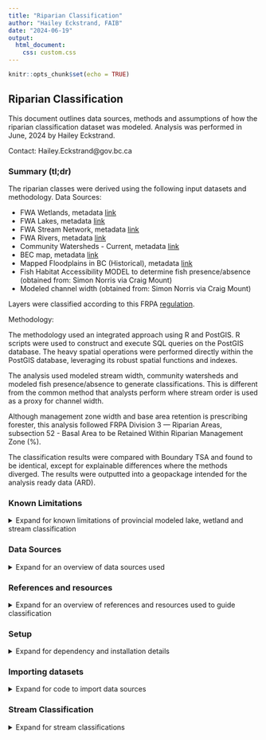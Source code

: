 ---
title: "Riparian Classification"
author: "Hailey Eckstrand, FAIB"
date: "2024-06-19"
output: 
  html_document:
    css: custom.css
---

```{r setup, include=FALSE}
knitr::opts_chunk$set(echo = TRUE)
```

## Riparian Classification

This document outlines data sources, methods and assumptions of how the riparian classification dataset was modeled. Analysis was performed in June, 2024 by Hailey Eckstrand.  

Contact: Hailey.Eckstrand@gov.bc.ca  

### Summary (tl;dr)

The riparian classes were derived using the following input datasets and methodology. 
Data Sources:

* FWA Wetlands, metadata [link](https://catalogue.data.gov.bc.ca/dataset/freshwater-atlas-wetlands)
* FWA Lakes, metadata [link](https://catalogue.data.gov.bc.ca/dataset/freshwater-atlas-lakes)
* FWA Stream Network, metadata [link](https://catalogue.data.gov.bc.ca/dataset/freshwater-atlas-stream-network)
* FWA Rivers, metadata [link](https://catalogue.data.gov.bc.ca/dataset/freshwater-atlas-rivers)
+ Community Watersheds - Current, metadata [link](https://catalogue.data.gov.bc.ca/dataset/community-watersheds-current)
+ BEC map, metadata [link](https://catalogue.data.gov.bc.ca/dataset/bec-map)
+ Mapped Floodplains in BC (Historical), metadata [link](https://catalogue.data.gov.bc.ca/dataset/mapped-floodplains-in-bc-historical-study-area-limits)
+ Fish Habitat Accessibility MODEL to determine fish presence/absence (obtained from: Simon Norris via Craig Mount)
+ Modeled channel width (obtained from: Simon Norris via Craig Mount)

Layers were classified according to this FRPA [regulation](https://www.bclaws.gov.bc.ca/civix/document/id/complete/statreg/14_2004#division_d2e9829).

Methodology: 

The methodology used an integrated approach using R and PostGIS. R scripts were used to construct and execute SQL queries on the PostGIS database. The heavy spatial operations were performed directly within the PostGIS database, leveraging its robust spatial functions and indexes. 

The analysis used modeled stream width, community watersheds and modeled fish presence/absence to generate classifications. This is different from the common method that analysts perform where stream order is used as a proxy for channel width.

Although management zone width and base area retention is prescribing forester, this analysis followed FRPA Division 3 — Riparian Areas, subsection 52 - Basal Area to be Retained Within Riparian Management Zone (%).

The classification results were compared with Boundary TSA and found to be identical, except for explainable differences where the methods diverged.
The results were outputted into a geopackage intended for the analysis ready data (ARD).


### Known Limitations
<details>
  <summary> Expand for known limitations of provincial modeled lake, wetland and stream classification </summary>
  <br>
  
__Analysis Methodology Limitations__

__Double Lined Rivers__ - The classification of double-lined rivers (I.e., FWA Rivers Polygons) differs from regulation. This analysis uses a two-step approach:

1. Each stream reach is classified individually.
2. The most common riparian class among all the stream reaches that intersect with an FWA Rivers Polygon is identified.
The FWA Rivers Polygon is then assigned the most common riparian class from the intersecting stream reaches.

As FWA Rivers are known to be large rivers, it was assumed erroneous if any were classified as S6 (channel width <= 3m), S3 (channel width >= 1.5m and < 5m) or S4 (< 1.5m). Any FWA rivers classified as S6 were altered to S5 and any classified as S3 or S4 were changed to S2. 

Many double-lined rivers were not classified because they lack a stream reach within them. This commonly occurs in braided rivers, where a smaller river polygon is attached to a larger polygon but lacks any stream network linework. In these instances, the FWA polygon was assigned the lowest classification among all touching FWA polygons.

__General Limitations__

__Stream__ - Riparian stream classification can only be assigned if the channels have been measured and sampled for fish presence or absence, which requires field work. As such, no provincial riparian classification database exists. This stream classification model is __not appropriate__ for operational use. It is acceptable for generating broad landscape level summary stats for something like AAC Impacts and TSR.

Lisa Nordin, Aquatic Resources Stewardship Evaluation Office, was contacted to get clarification on regulation. During the email exchange, she identified common misclassifications and other inherent problems with using modeled data and the FWA.


> _"The FWA is unreliable when it comes to water features, especially streams. They are vastly over-represented in the interior and under-represented on the coast."_

> _"I have strong concerns over what might be considered non fish (S5 or S6). Under current regulation it is acceptable to say anything over 20% gradient is non-fish (even though most biologists will tell you certain species can move through those gradients with ease, but except for rare circumstances they aren't likely to reside there). However, it would be incorrect to say everything above a steep gradient or identified barrier is also non-fish if it is less than 20% unless it has been sampled, or field confirmed that all upstream reaches are dry or frozen to the bottom at any time of year. I am not sure what the model is telling you but please do not make that mistake -  when you are mapping it is critical that all reaches less than 20% be identified as a fish stream unless classed otherwise using ground based methods. This is in our current regulation and goes back to the forest practices code days so it isn't new. I can't stress how important this is as we have been seeing misclassifications and subsequent harvesting of reserves. I know this because I have been an expert witness in legal cases where a licensee saw a waterfall and called everything upstream non-fish bearing and harvested it to the edge without sampling. The Forest Practices Board is also tuned into this and runs audits to make sure there is appropriate sampling above barriers to prove a non-fish status.   To try to correct for this, we are currently in the last stages of revising and posting the fish stream identification guidebook and in the meantime posted this 3-page Extension Note [here](https://www2.gov.bc.ca/assets/gov/farming-natural-resources-and-industry/forestry/frep/extension-notes/frep-fish-stream-identifcation_final.pdf)."_

__Wetland__ - Riparian wetland classification relies on the FWA wetlands layer. 

Identified problems with using the FWA wetlands for classify riparian zones for wetlands by Lisa Nordin:

> _"Non classified wetlands (NCWs) are not included management areas. However, it should be noted that in many (many!) cases, NCWs were incorrectly identified as being separate when in fact they are not - sometimes because of a treed section between them and the next wetland that makes a GIS user believe it is not a wetland type, or incorrect spatial vegetation layers. This was occurring so frequently, webinars for practioners were ran on wetland identification and delineation, [link](https://www.fpbc.ca/professional-development/continuing-professional-development/offerings/webinar-recordings/) . The video describes the value of ground verification and site indicators, but there is also some good info on spatial sources of information."_

Lisa is correct to have these concerns about the classification of S5 and S6 streams and non-classified wetlands from an operational perspective. Hence the usage limitations for this modeled dataset.

</details>

### Data Sources
<details>
  <summary> Expand for an overview of data sources used </summary>
  <br>
Data accessed June, 2024

BCGW Data Sources:

* FWA Wetlands, metadata [link](https://catalogue.data.gov.bc.ca/dataset/freshwater-atlas-wetlands)
* FWA Lakes, metadata [link](https://catalogue.data.gov.bc.ca/dataset/freshwater-atlas-lakes)
* FWA Stream Network, metadata [link](https://catalogue.data.gov.bc.ca/dataset/freshwater-atlas-stream-network)
* FWA Rivers, metadata [link](https://catalogue.data.gov.bc.ca/dataset/freshwater-atlas-rivers)
+ Community Watersheds - Current, metadata [link](https://catalogue.data.gov.bc.ca/dataset/community-watersheds-current)
+ BEC map, metadata [link](https://catalogue.data.gov.bc.ca/dataset/bec-map)
+ Mapped Floodplains in BC (Historical), metadata [link](https://catalogue.data.gov.bc.ca/dataset/mapped-floodplains-in-bc-historical-study-area-limits)

Externally provided data sources:

* __FREP riparian 2006 - 2023 monitoring data__ - Lisa Nordin has provided an abbreviated version of the data. Sensitive fields were removed and it was recommended to use Albers for the spatial coordinates as the data specialist ensures Albers is correct.
  + Filename: `data/input/June13_Riparian data_for_FAIB.xlsx`
  
* __Fish Habitat Accessibility MODEL__ - Fish presence/absence is required to determine stream classification. The provincial BC Fish Passage database was obtained with the approval of Craig Mount. Approval was granted provided the usage is not for operational purposes as the model is only appropriate for use as a broad landscape analysis tool. The dataset was provided by Simon Norris, the Fish Passage contractor. Dataset contains linear_feature_id, allowing them to be related to the FWA stream network table.
  + Filename: `data/input/fishpassage.gpkg.zip`

* __Channel width__ - Also provided by Craig Mount. The channel width model is invalid when the contributing area is outside BC. There is no field that identifies when contributing area extends to outside BC. Note from Simon, June 19, 2024 - "Some progress is being made on that though - turns out Daniel W at the Cultus Lake lab has done the required trans-boundary stream work. He is sharing the data - I haven't seen it yet but I hope to be able to incorporate fixed per-stream upstream area numbers in fwapg sometime soon." The dataset was also provided by Simon Norris. Dataset contains linear_feature_id, allowing them to be related to the FWA stream network table.
  + Filename: `data/input/fwa_stream_networks_channel_width.csv.gz`


Description of how channel width was calculated:  
•	“To obtain estimates of channel width upstream of crossing locations, where available, bcfishpass was utilized to pull average channel gradients from Fisheries Information Summary System (FISS) site assessment data (MoE 2019b) or PSCIS assessment data (MoE 2021) and associate with stream segment lines. When both FISS and PSCIS values were associated with a particular stream segment, or multiple FISS channel widths are available a mean of the average channel widths was used. To model channel width for 2nd order and above stream segments without associated FISS or PSCIS sites, first fwapg was used to estimate the drainage area upstream of the segment. Then, rasters from ClimateBC (Wang et al. 2012) were downloaded to a postgresql database, sampled for upstream watershed areas associated with each stream segment and a mean annual precipitation weighted by upstream watershed area was calculated. In early 2021, Bayesian statistical methods were developed to predict channel width in all provincial freshwater atlas stream segments where width measurements had not previously been measured in the field. The model was based on the relationship between watershed area and mean annual precipitation weighted by upstream watershed area (Thorley and Irvine 2021). In December of 2021, Thorley and Irvine (2021) methods were updated using on a power model derived by Finnegan et al. (2005) which relates stream discharge to watershed area and mean annual precipitation. Data (n = 24849) on watershed size, mean annual precipitation and measured channel width was extracted from the provincial freshwater atlas (FLNRORD 2021; GeoBC 2022), the BC Data Catalogue fisheries datasets (MoE 2020b, 2021) and Wang et al. (2012) utilizing bcfishpass (Norris [2020] 2021) and fwapg (Norris [2019] 2021). Details of this analysis and subsequent outputs can be reviewed [here](https://www.poissonconsulting.ca/f/859859031) (Thorley, Norris, and Irvine 2021).”  Reference: BC Fish Passage [paper](https://a100.gov.bc.ca/pub/acat/documents/r62435/PEA_F23_F_3761_DCA_1697814406164_EFF767D4C4.pdf)

Channel width code - https://github.com/smnorris/fwapg/tree/main/extras/channel_width/sql

</details>

### References and resources
<details>
  <summary> Expand for an overview of references and resources used to guide classification </summary>
  <br>

__Regulation__
The riparian classification requirements were primarily guided by the Forest and Range Practices Act, Forest Planning and Practices Regulation (FPPR) [link](https://www.bclaws.gov.bc.ca/civix/document/id/complete/statreg/14_2004#division_d2e9829). Specific subsection: Division 3 - Riparian Areas.

__Timber Supply Area Examples__

Rhian's example
file:///G:/!Workgrp/Analysts/!Project/TSA_Projects/active/KootenayLake_TSA13/TSR4/AnalysisReport/TSA13_TSR4_AnalysisReport/03-data-analysis.html#riparian-analysis

__Wetland additional notes__: When classifying W5 wetlands, the regulation states:

> _"(a) the area contains:  
  (i) two or more W1 wetlands located within 100 m of each other,  
  (ii) a W1 wetland and one or more non-W1 wetlands, all of which are within 80 m of each other, or  
  (iii) two or more non-W1 wetlands located within 60 m of each other, and  
(b) the combined size of the wetlands, excluding the upland areas, is 5 ha or larger."_


It was unclear whether "non-W1 wetlands" included non-classified wetlands and unclear whether bullet (i) should be read as having an "or" at the end of the line. Clarification was given by Lisa Nordin:

> _"The FPPR definitions carried over from the Code and are based on those in the FPC Riparian Management Area Guidebook (which is no longer referenced in our regulation). The W5 class is a wetland complex meaning there are 2 or more individual wetlands with overlapping RMAs. The FPPR s.48(2) is just outlining the distance when that would occur. So, a W1 has an RMA of 50. To have two of them overlap, you would need a distance of less than 100m between them.  W2, W3, and W4 wetlands have RMAs of 30. So if you had one W1 and any one of the others, then 80m is your max overlap distance. Two of the smaller wetlands together would be 60m, but the polygon (including the distance between them) has to be more than 5 ha for it to be a W5, hence the "and" after iii. 
To answer your second questions, unfortunately NCWs are not included in the W5 classification because they do not have an RMA associated with them."_

</details>

### Setup
<details>
  <summary> Expand for dependency and installation details </summary>
  <br>
The analysis requires the use of the FAIB `dadmtools` R package. For installation and set up instructions, please see Github repo [link](https://github.com/bcgov/FAIB_DADMTOOLS). 


#### __R libraries__
Once the setup is done for R `dadmtools` R package, bring in the required libraries needed for the analysis
```{r eval= FALSE}
## The following 2 lines are for your first time installing dadmtools library
install.packages("devtools")
library(devtools)
##install_github("bcgov/FAIB_DADMTOOLS")
install_github("IaianMcDougall/FAIB_DADMTOOLS")
install.packages("dplyr")

```


#### __R custom functions used in analysis__

In the repository, the functions exists at:
`src/utils/functions.R` and can be accessed via calling:

```{r eval= FALSE}
source('src/utils/functions.R')
```

However, it is expected that people using this Markdown may want access to functions within this doc. They are provided below.

```{r eval= FALSE}
library(dadmtools)

conn_list <- dadmtools::get_pg_conn_list()
import_bcgw_to_pg <- function(
                                src_schema    = "WHSE_BASEMAPPING",
                                src_layer     = "GBA_RAILWAY_TRACKS_SP",
                								fdw_schema    = "load",
                								dst_schema    = "whse_sp",
                								dst_layer     = "GBA_RAILWAY_TRACKS_SP",
                                layer_id      = "railway_track_id",
                                geometry_name = "shape",
                                geometry_type = "MultiLineString",
                                grouping_name = "railway",
                                conn_list

) {
	query <- glue('DROP FOREIGN TABLE IF EXISTS {fdw_schema}.{src_layer};')
	run_sql_r(query, conn_list)
	query <- glue('IMPORT FOREIGN SCHEMA "{src_schema}" LIMIT TO ({src_layer}) FROM SERVER oradb INTO {fdw_schema};')
	run_sql_r(query, conn_list)
	query <- glue('DROP TABLE IF EXISTS {dst_schema}.{dst_layer};')
	run_sql_r(query, conn_list)
	if (is.null(grouping_name)){
	query <- glue("CREATE TABLE {dst_schema}.{dst_layer} as
	SELECT
		{layer_id},
		ST_Force2d({geometry_name})::geometry({geometry_type}, 3005) as geom
	FROM
		{fdw_schema}.{src_layer};")
	} else {
	query <- glue("CREATE TABLE {dst_schema}.{dst_layer} as
	SELECT
		{layer_id},
		'{grouping_name}'::text as grouping_name,
		ST_Force2d({geometry_name})::geometry({geometry_type}, 3005) as geom
	FROM
		{fdw_schema}.{src_layer};")
	}
	run_sql_r(query, conn_list)
	query <- glue('CREATE INDEX {dst_layer}_geom_idx on {dst_schema}.{dst_layer} USING gist(geom);')
	run_sql_r(query, conn_list)
}

check_id_in_df <- function(df, id, grouping_id) {
  # Check if there are any rows where waterbody_poly_id equals current_waterbody_poly_id
  if (is.null(grouping_id)){
    any(df$waterbody_poly_id == id)
  } else {
	any(df$waterbody_poly_id == id & df$grouping_id == grouping_id)
  }
}


remove_from_list <- function(ids_to_check, id) {
  keep <- sapply(ids_to_check, function(x) x != id)
  return(ids_to_check[keep])
}

group_overlapping_ids <- function(df, field1, field2) {
  ## create an empty df and name the columns
  new_df <- data.frame(matrix(ncol = 2, nrow = 0))
  names(new_df) <- c('grouping_id', field1)

  # Loop through each row of the original data frame
  for (wetland_i in 1:nrow(df)) {
    # Get the current row's waterbody_poly_id and overlapping_waterbody_poly_id
    # ensure to handle if there are multiple waterbody_poly_id's that match the waterbody_poly_id of i
    matching_rows <- which(df[, field1] == df[, field1][wetland_i])
    current_waterbody_poly_id <- df[, field1][wetland_i]
    current_overlapping_waterbody_poly_id <- df[, field2][matching_rows]
  	## if new_df already has an instance on the current waterbody_poly_id, skip
    if (check_id_in_df(new_df, current_waterbody_poly_id, grouping_id=NULL)) {
    	next
    }
    # Append the current grouping_id and waterbody_poly_id to the new data frame
    # print(glue('Appending A {wetland_i}, {current_waterbody_poly_id}'))
    new_df <- rbind(new_df, data.frame(grouping_id = wetland_i, setNames(list(current_waterbody_poly_id), field1)))
    # Append the current grouping_id and current_waterbody_poly_id(s) to the new data frame
    # print(glue('Appending A {rep(wetland_i, length(current_overlapping_waterbody_poly_id))}, {current_overlapping_waterbody_poly_id}'))
	new_rows <- data.frame(
  							grouping_id = rep(wetland_i, length(current_overlapping_waterbody_poly_id)),
  							setNames(list(current_overlapping_waterbody_poly_id), field1)
	)		
    new_df <- rbind(new_df, new_rows)
  	
    # Assign overlapping ids to a list
    if (length(current_overlapping_waterbody_poly_id) > 1){
      ids_to_check <- as.list(current_overlapping_waterbody_poly_id)
    } else {
  	  ids_to_check <- list(current_overlapping_waterbody_poly_id)
    }
	## Iterate over the overlapping ids in a recursive like loop to capture the ids that overlap
	## the iteration ensure to capture the entire wetland complex
    while (length(ids_to_check) > 0) {
      for (id_to_check in ids_to_check) {
  		
  		# print(glue('Assessing id: {id_to_check}'))
        # Check for any records in waterbody_poly_id that match the current overlapping_waterbody_poly_id
        matching_rows <- which(df[, field1] == id_to_check)
        # If there are matching rows, append their overlapping_waterbody_poly_id to the new data frame with the initial grouping_id
        if (length(matching_rows) > 0) {
  		  current_overlapping_waterbody_poly_id <- df[, field2][matching_rows]
  		  if (length(current_overlapping_waterbody_poly_id) > 1){
  		  	new_ids_to_check <- as.list(current_overlapping_waterbody_poly_id)
  		  } else {
  		  	new_ids_to_check <- list(current_overlapping_waterbody_poly_id)
  		  }
  		  # Append the current grouping_id and overlap_id to the new data frame
  		  for (overlap_id in new_ids_to_check) {
  		    ## only rbind if it doesn't already exist
  		    if (!(check_id_in_df(new_df, overlap_id, wetland_i))) {
  		  	# print(glue('Appending L {wetland_i}, {overlap_id}'))
		  	new_df <- rbind(new_df, data.frame(grouping_id = wetland_i, setNames(list(overlap_id), field1)))
  		  	# print(glue('Adding {overlap_id} to ids_to_check'))
  		  	ids_to_check <- append(ids_to_check, list(overlap_id))
  		    }	
  		  }
  		  # remove id from ids to check
  		  # print(glue('removing a {id_to_check} from ids_to_check'))
  		  ids_to_check <- remove_from_list(ids_to_check, id_to_check)
        } else {
  		  # print(glue('removing b {id_to_check} from ids_to_check'))
  		  ids_to_check <- remove_from_list(ids_to_check, id_to_check)
  	    }
      }
    }
  }
  return(new_df)
}

## Test out group_overlapping_ids function
# test_input <- data.frame(
#   waterbody_poly_id             = c(10, 10, 11, 21, 20, 20, 24, 55, 22, 22, 22, 20),
#   overlapping_waterbody_poly_id = c(20, 21, 22, 23, 24, 25, 55, 66, 88, 89, 11, 10)
# )

# expected_results <- data.frame(
# 	grouping_id       = c(1 ,1 ,1 ,1 ,1 ,1 ,1 ,1 ,3 ,3 ,3 ,3 ),
# 	waterbody_poly_id = c(10,20,21,24,25,23,55,66,11,22,88,89)
# )

# results <- group_overlapping_ids(test_input, 'waterbody_poly_id', 'overlapping_waterbody_poly_id')
# all.equal(results, expected_results)

```

</details>

### Importing datasets
<details>
  <summary> Expand for code to import data sources </summary>
  <br>

`src/analysis/1.riparian-import-layers.R`
```{r eval= FALSE}
library(dadmtools)
source('src/utils/functions.R')

conn_list <- faibDataManagement::get_pg_conn_list()

## WHSE_BASEMAPPING.FWA_STREAM_NETWORKS_SP
import_bcgw_to_pg(src_schema = "WHSE_BASEMAPPING",
				  src_layer     = "FWA_STREAM_NETWORKS_SP",
				  fdw_schema    = "load",
				  dst_schema    = "whse_sp",
				  dst_layer     = "FWA_STREAM_NETWORKS_SP",
				  layer_id      = "linear_feature_id, watershed_group_id, edge_type, blue_line_key, watershed_key, fwa_watershed_code, local_watershed_code,watershed_group_code, downstream_route_measure, length_metre, gnis_name, stream_order, stream_magnitude",
				  geometry_name = "geometry",
				  geometry_type = "MultiLineString",
				  grouping_name = "stream",
				  conn_list  = conn_list)

## WHSE_BASEMAPPING.FWA_LAKES_POLY
import_bcgw_to_pg(src_schema = "WHSE_BASEMAPPING",
				  src_layer     = "FWA_LAKES_POLY",
				  fdw_schema    = "load",
				  dst_schema    = "whse_sp",
				  dst_layer     = "FWA_LAKES_POLY",
				  layer_id      = "waterbody_poly_id,watershed_group_id,waterbody_type,gnis_name_1,fwa_watershed_code,local_watershed_code,watershed_group_code,left_right_tributary,feature_area_sqm,feature_length_m",
				  geometry_name = "geometry",
				  geometry_type = "MultiPolygon",
				  grouping_name = NULL,
				  conn_list  = conn_list)

## WHSE_BASEMAPPING.FWA_WETLANDS_POLY
import_bcgw_to_pg(src_schema= "WHSE_BASEMAPPING",
				  src_layer     = "FWA_WETLANDS_POLY",
				  fdw_schema    = "load",
				  dst_schema    = "whse_sp",
				  dst_layer     = "FWA_WETLANDS_POLY",
				  layer_id      = "waterbody_poly_id,watershed_group_id,waterbody_type,gnis_name_1,fwa_watershed_code,local_watershed_code,watershed_group_code,left_right_tributary,feature_area_sqm,feature_length_m",
				  geometry_name = "geometry",
				  geometry_type = "MultiPolygon",
				  grouping_name = NULL,
				  conn_list  = conn_list)


## Rationale: Needed to calculate riparian buffers
## WHSE_WATER_MANAGEMENT.WLS_COMMUNITY_WS_PUB_SVW
import_bcgw_to_pg(src_schema = "WHSE_WATER_MANAGEMENT",
				  src_layer     = "WLS_COMMUNITY_WS_PUB_SVW",
				  fdw_schema    = "load",
				  dst_schema    = "whse_sp",
				  dst_layer     = "WLS_COMMUNITY_WS_PUB_SVW",
				  layer_id      = "wls_cw_sysid, cw_code, cw_name, cw_source_name, pod_number, cw_legislation, cw_date_created, cw_status, organization",
				  geometry_name = "shape",
				  geometry_type = "MultiPolygon",
				  grouping_name = NULL,
				  conn_list  = conn_list)

## Rationale: Needed to calculate riparian buffers
## whse_forest_vegetation.bec_biogeoclimatic_poly
import_bcgw_to_pg(src_schema = "WHSE_FOREST_VEGETATION",
				  src_layer     = "bec_biogeoclimatic_poly",
				  fdw_schema    = "load",
				  dst_schema    = "whse_sp",
				  dst_layer     = "bec_biogeoclimatic_poly",
				  layer_id      = "zone, subzone, variant, phase, natural_disturbance, map_label, bgc_label, zone_name, subzone_name, variant_name, phase_name, natural_disturbance_name, feature_area_sqm, feature_length_m",
				  geometry_name = "geometry",
				  geometry_type = "MultiPolygon",
				  grouping_name = NULL,
				  conn_list  = conn_list)

## Rationale: channel width needed to calculate riparian buffers
## Data source from Simon Norris/Craig Mount
## see data\raw\raw_README.txt for further details
query <- "DROP TABLE IF EXISTS whse_sp.fwa_stream_networks_channel_width;"
run_sql_r(query, conn_list)
query <- "CREATE TABLE whse_sp.fwa_stream_networks_channel_width
(
    linear_feature_id integer,
    channel_width_source character varying(50),
    channel_width real
)
TABLESPACE pg_default;"
run_sql_r(query, conn_list)
query <- "COPY whse_sp.fwa_stream_networks_channel_width from 'data\\input\\fwa_stream_networks_channel_width.csv' CSV HEADER"
run_sql_r(query, conn_list)

## Rationale: channel width needed to calculate riparian buffers
## Data source from Simon Norris/Craig Mount
## see data\raw\raw_README.txt for further details
src_path <- "data\\input\\fishpassage.gpkg"
src_lyr <- "modelled_habitat_potential"
## import the integratedroads buffers using ogr2ogr
ogr_cmd <- glue('ogr2ogr -overwrite -a_srs EPSG:3005 -nln {src_lyr} -lco SCHEMA=whse_sp -nlt MULTILINESTRING -lco OVERWRITE=YES --config PG_USE_COPY YES -f PostgreSQL PG:dbname=prov_data {src_path}')
# Execute the command
print(ogr_cmd)
system(ogr_cmd)

## Manually edit down the original excel spreadsheet to only include needed columns
query <- "DROP TABLE IF EXISTS whse_sp.june13_riparian_data_for_faib"
run_sql_r(query, conn_list)
query <- "CREATE TABLE IF NOT EXISTS whse_sp.june13_riparian_data_for_faib
(
	objectid integer,
    evaluation_year integer,
    evaluation_date character varying(50),
    year_of_harvest integer,
    stream_name character varying(50),
    stream_class_in_field character varying(50),
    channel_depth real,
    channel_width real,
    channel_gradient_pct real,
    bcalbers_easting double precision,
    bcalbers_northing double precision
)

TABLESPACE pg_default;"
run_sql_r(query, conn_list)
query <- "COPY whse_sp.june13_riparian_data_for_faib from 'data\\input\\June13_Riparian data_for_FAIB.csv' CSV HEADER"
run_sql_r(query, conn_list)
```
</details>


### Stream Classification
<details>
  <summary> Expand for stream classifications </summary>
  <br>
  
#### Pre-Processing
<details>
  <summary> Expand for pre-processing steps </summary>
  <br>

__Importing FREP Data__  

Add geometry field to the FREP monitoring data
```{r eval = FALSE}
conn_list <- dadmtools::get_pg_conn_list()
query <- "ALTER TABLE whse_sp.june13_riparian_data_for_faib DROP COLUMN IF NOT EXISTS geom;"
run_sql_r(query, conn_list)
query <- "ALTER TABLE whse_sp.june13_riparian_data_for_faib ADD COLUMN IF NOT EXISTS geom Geometry(Point, 3005);"
run_sql_r(query, conn_list)

query <- "UPDATE whse_sp.june13_riparian_data_for_faib SET geom = ST_SetSRID(ST_Point(bcalbers_easting, bcalbers_northing), 3005);"
run_sql_r(query, conpg_conn_listn_list)
```

Add a linking key (Ie. `modelled_habitat_potential_fid`) to `whse_sp.june13_riparian_data_for_faib` with the fid of the nearest linestring of `whse_sp.modelled_habitat_potential`
```{r eval = FALSE}
query <- "ALTER TABLE whse_sp.june13_riparian_data_for_faib DROP COLUMN IF EXISTS modelled_habitat_potential_fid;"
run_sql_r(query, conn_list)
query <- "ALTER TABLE whse_sp.june13_riparian_data_for_faib ADD COLUMN modelled_habitat_potential_fid INTEGER;"
run_sql_r(query, conn_list)

query <- "ALTER TABLE whse_sp.june13_riparian_data_for_faib DROP COLUMN IF EXISTS distance_to_line;"
run_sql_r(query, conn_list)
query <- "ALTER TABLE whse_sp.june13_riparian_data_for_faib ADD COLUMN distance_to_line real;"
run_sql_r(query, conn_list)

query <- "WITH nearest_lines AS (
    SELECT
        r.objectid AS point_fid,
        l.fid AS line_fid,
		l.distance
    FROM
        whse_sp.june13_riparian_data_for_faib r
    CROSS JOIN LATERAL (
        SELECT 
		fid,
		ST_Distance(r.geom, l.geom) as distance
        FROM whse_sp.modelled_habitat_potential l
        ORDER BY r.geom <-> l.geom
        LIMIT 1
    ) l
)
UPDATE whse_sp.june13_riparian_data_for_faib r
SET 
	modelled_habitat_potential_fid = nl.line_fid,
	distance_to_line= nl.distance
FROM 
	nearest_lines nl
WHERE 
	r.objectid = nl.point_fid;"
run_sql_r(query, conn_list)

```

__Getting ready for stream classification__

Add fields to `whse_sp.modelled_habitat_potential` for later use
```{r eval = FALSE}
query <- "ALTER TABLE whse_sp.modelled_habitat_potential DROP COLUMN IF EXISTS riparian_class;"
run_sql_r(query, conn_list)
query <- "ALTER TABLE whse_sp.modelled_habitat_potential ADD COLUMN IF NOT EXISTS riparian_class varchar(3);"
run_sql_r(query, conn_list)
query <- "ALTER TABLE whse_sp.modelled_habitat_potential DROP COLUMN IF EXISTS riparian_class_reason;"
run_sql_r(query, conn_list)
query <- "ALTER TABLE whse_sp.modelled_habitat_potential ADD COLUMN IF NOT EXISTS riparian_class_reason text;"
run_sql_r(query, conn_list)
query <- "ALTER TABLE whse_sp.modelled_habitat_potential DROP COLUMN IF EXISTS riparian_data_source;"
run_sql_r(query, conn_list)
query <- "ALTER TABLE whse_sp.modelled_habitat_potential ADD COLUMN IF NOT EXISTS riparian_data_source text;"
run_sql_r(query, conn_list)
```

Update `whse_sp.modelled_habitat_potential` with modeled channel_width
```{r eval = FALSE}
print(glue('Updating whse_sp.modelled_habitat_potential with channel width'))
query <- "ALTER TABLE whse_sp.modelled_habitat_potential ADD COLUMN IF NOT EXISTS channel_width real;"
run_sql_r(query, conn_list)
query <- "ALTER TABLE whse_sp.modelled_habitat_potential ADD COLUMN IF NOT EXISTS channel_width_source text;"
run_sql_r(query, conn_list)
query <- "UPDATE whse_sp.modelled_habitat_potential SET channel_width_source = a.channel_width_source, channel_width = a.channel_width FROM whse_sp.fwa_stream_networks_channel_width a WHERE a.linear_feature_id = whse_sp.modelled_habitat_potential.linear_feature_id;"
run_sql_r(query, conn_list)
```

In order to easily calculate which linestrings are within community watersheds, generate a geometry of the centerpoint on the linestring.  
The function requires linestring (present geometry is MultiLineString) so first calculate an interim Linestring geometry.  
Luckily all lines are single multilinestrings so it is a straight conversion

```{r eval = FALSE}

query <- "ALTER TABLE whse_sp.modelled_habitat_potential ADD COLUMN IF NOT EXISTS geom_ls geometry(LineString, 3005);"
run_sql_r(query, conn_list)
query <- "WITH a AS (
SELECT
	fid,
	(ST_Dump(geom)).geom AS geom
FROM
	whse_sp.modelled_habitat_potential
)
UPDATE whse_sp.modelled_habitat_potential s SET geom_ls = a.geom
FROM
a WHERE s.fid = a.fid"
run_sql_r(query, conn_list)

## generate the centerpoint
query <- "ALTER TABLE whse_sp.modelled_habitat_potential ADD COLUMN IF NOT EXISTS line_center_point geometry(Point, 3005);"
run_sql_r(query, conn_list)
query <- "UPDATE whse_sp.modelled_habitat_potential s SET line_center_point = ST_LineInterpolatePoint(geom_ls, 0.5);"
run_sql_r(query, conn_list)

## create an index on the center point
query <- "DROP INDEX IF EXISTS whse_sp.modelled_habitat_potential_center_point_idx;"
run_sql_r(query, conn_list)
query <- "CREATE INDEX modelled_habitat_potential_center_point_idx ON whse_sp.modelled_habitat_potential USING gist(line_center_point);"
run_sql_r(query, conn_list)
query <- "ANALYZE whse_sp.modelled_habitat_potential;"
run_sql_r(query, conn_list)

## drop the interim linestring geometry
query <- "ALTER TABLE whse_sp.modelled_habitat_potential DROP COLUMN IF EXISTS geom_ls"
run_sql_r(query, conn_list)

query <- "ALTER TABLE whse_sp.modelled_habitat_potential ADD COLUMN IF NOT EXISTS community_watershed boolean DEFAULT False;"
run_sql_r(query, conn_list)

query <- "WITH a AS (
SELECT
	stream.linear_feature_id
FROM	
	whse_sp.modelled_habitat_potential stream
JOIN
	whse_sp.wls_community_ws_pub_svw cw
ON
	ST_Intersects(cw.geom, stream.line_center_point)
)
UPDATE 
  whse_sp.modelled_habitat_potential s 
SET 
  community_watershed = True
FROM 
  a 
WHERE 
  a.linear_feature_id = s.linear_feature_id;"
run_sql_r(query, conn_list)


```
Add some indexes for speed
```{r eval = FALSE}
query <- "CREATE INDEX modelled_habitat_potential_fish_idx ON whse_sp.modelled_habitat_potential USING btree(fish_habitat)"
run_sql_r(query, conn_list)

query <- "CREATE INDEX modelled_habitat_potential_comm_ws_idx ON whse_sp.modelled_habitat_potential USING btree(community_watershed)"
run_sql_r(query, conn_list)

query <- "CREATE INDEX modelled_habitat_potential_width_idx ON whse_sp.modelled_habitat_potential USING btree(channel_width)"
run_sql_r(query, conn_list)

query <- "ANALYZE whse_sp.modelled_habitat_potential"
run_sql_r(query, conn_list)
```

Bring in manually created dataset of stream id's within floodplain where the width was less than 100m
```{r eval = FALSE}
library(dadmtools)

run_sql_psql(sql_var = NULL, sql_file = 'data//input//stream_reaches_within_floodplain_where_width_less_100m.sql', pg_db = 'prov_data', host = 'localhost')
```
It is known that any stream reach from the Fish Habitat Accessibility MODEL (I.e. fish passage dataset) that has a contributing area outside BC will be invalid. In order to identify those stream reaches, bring in the manually created dataset of stream id's where contributing area is outside BC. This table was initialized by using Simon Norris's [fwapg](https://github.com/smnorris/fwapg) package and then iterating over every blue_line_key in the province using this [function](https://github.com/smnorris/fwapg/blob/main/db/functions/FWA_UpstreamBorderCrossings.sql). See helper script here: `src/analysis/2.riparian-fwapg-pre-processing.R`. The results stream reaches were manually reviewed and removed if ~ 80-90% of the contributing area was within BC. Stream reaches identified as having contributing area's outside BC were compared with Foundry Spatial's BC Water Tools watershed reporting tool (where watersheds extend outside the province in the following NRO regions: Skeena, Peace, Omineca, Kootenay). 

The channel width for identified stream reaches with contributing area's outside BC's channel_width are set to NULL.
```{r eval = FALSE}
library(dadmtools)
conn_list <- dadmtools::get_pg_conn_list()

query <- "UPDATE whse_sp.modelled_habitat_potential SET riparian_class = NULL, riparian_class_reason = NULL"
run_sql_r(query, conn_list)

run_sql_psql(sql_var = NULL, sql_file = 'data//input//stream_reaches_with_contributing_areas_outside_BC.sql', pg_db = 'prov_data', host = 'localhost')


query <- "UPDATE whse_sp.modelled_habitat_potential a SET channel_width = NULL FROM public.stream_reaches_with_contributing_areas_outside_bc outside_bc where outside_bc.linear_feature_id = a.linear_feature_id;"
run_sql_r(query, conn_list)
```


#### Classification
<details>
  <summary> Expand for stream classification </summary>
  <br>

Calculate the stream classification according to the rules found [here](https://www.bclaws.gov.bc.ca/civix/document/id/complete/statreg/14_2004#division_d2e9829)  

Ensure riparian columns are reset prior to analysis
```{r eval = FALSE}
library(dadmtools)
conn_list <- dadmtools::get_pg_conn_list()

query <- "UPDATE whse_sp.modelled_habitat_potential SET riparian_class = NULL, riparian_class_reason = NULL, riparian_data_source = NULL;"
run_sql_r(query, conn_list)
```


__Calculate S1A streams:__

> _"(2) A stream that is a fish stream or is located in a community watershed has the following riparian class:
 (a) S1A, if the stream averages, over a one km length, either a stream width or an active flood plain width of 100 m or greater;"_


```{r eval = FALSE}
query <- "
WITH main_rivers AS (
	-- retrieve streams with channel width >= 100 and in community watershed or has fish
	SELECT
		fid
	FROM
		whse_sp.modelled_habitat_potential
	WHERE
		channel_width >= 100
	AND
		(
			fish_habitat != 'NON FISH HABITAT'
		OR
			community_watershed
		)
	AND
		-- remove certain fcode labels as they place an endpoint on the stream at confluences we want to avoid ending at
		-- in order to get the full river length
		fwa_fcode_label IN ('Construction Line - Main Connector','Construction Line - Main Flow')
	UNION -- UNION will remove duplicates between upper & lower results (rather than UNION ALL)
	-- combine with streams within floodplain where plain width >= 100 and in community watershed or has fish
	SELECT
	  fishy_streams.fid
	FROM
	  whse_sp.modelled_habitat_potential fishy_streams
	JOIN
	  whse_sp.cwb_floodplains_bc_area_sp floodplain
	ON
	  ST_Contains(floodplain.geom, fishy_streams.line_center_point)
	LEFT JOIN
	  public.stream_reaches_within_floodplain_where_width_less_100m to_exclude
	ON
		to_exclude.linear_feature_id != fishy_streams.linear_feature_id
	WHERE
			(
				fishy_streams.fish_habitat != 'NON FISH HABITAT'
			OR
				fishy_streams.community_watershed
			)
	AND
	  fwa_fcode_label IN ('Construction Line - Main Connector','Construction Line - Main Flow')

) , main_rivers_merged AS (
	SELECT
		(ST_Dump(ST_LineMerge(ST_Collect(geom)))).geom as geom
	FROM
		main_rivers
	JOIN
		whse_sp.modelled_habitat_potential USING (fid)
), main_rivers_merged_length_g_1km AS (
	SELECT
 		geom
	FROM
		main_rivers_merged 	
	WHERE
		ST_Length(geom) > 1000 -- filter where selected merged streams' length > 1000m
), secondary_rivers AS (
	-- retrieve streams with channel width >= 100 and in community watershed or has fish
	SELECT
		fid
	FROM
		whse_sp.modelled_habitat_potential
	WHERE
		channel_width >= 100
	AND
		(
			fish_habitat != 'NON FISH HABITAT'
		OR
			community_watershed
		)
	AND
		-- remove other fcode labels as they place an endpoint on the stream at confluences we want to avoid ending at
		-- in order to get the full river length
		fwa_fcode_label NOT IN ('Construction Line - Main Connector','Construction Line - Main Flow', 'Construction Line - Lake Arm')
	UNION -- UNION will remove duplicates between upper & lower results (rather than UNION ALL)
	-- combine with streams within floodplain where plain width >= 100
	SELECT
	  fishy_streams.fid
	FROM
	  whse_sp.modelled_habitat_potential fishy_streams
	JOIN
	  whse_sp.cwb_floodplains_bc_area_sp floodplain
	ON
	  ST_Contains(floodplain.geom, fishy_streams.line_center_point)
	LEFT JOIN
	  public.stream_reaches_within_floodplain_where_width_less_100m to_exclude
	ON
		to_exclude.linear_feature_id != fishy_streams.linear_feature_id
	WHERE
			(
				fishy_streams.fish_habitat != 'NON FISH HABITAT'
			OR
				fishy_streams.community_watershed
			)
	AND
	  fwa_fcode_label NOT IN ('Construction Line - Main Connector','Construction Line - Main Flow', 'Construction Line - Lake Arm')
), secondary_rivers_merged AS (
	SELECT
		(ST_Dump(ST_LineMerge(ST_Collect(geom)))).geom as geom
	FROM
		secondary_rivers
	JOIN
		whse_sp.modelled_habitat_potential USING (fid)
), secondary_rivers_merged_length_g_1km AS (
	SELECT
 		geom
	FROM
		secondary_rivers_merged 	
	WHERE
		ST_Length(geom) > 1000 -- filter where selected merged streams' length > 1000m	
), combined as (
	SELECT
  		geom 
	FROM
	 	secondary_rivers_merged_length_g_1km
	UNION ALL
	SELECT 
  		geom
	FROM
	  	main_rivers_merged_length_g_1km
), filtered_s1a as (
SELECT
	fishy_streams.fid,
	fishy_streams.geom
FROM
	whse_sp.modelled_habitat_potential fishy_streams
JOIN
	combined
ON
	ST_DWithin(fishy_streams.line_center_point, combined.geom, 1) -- join with original table to get the fid
)
UPDATE 
  whse_sp.modelled_habitat_potential 
SET 
  riparian_class = 'S1A', 
	riparian_class_reason = 'stream averages, over a one km length, either a stream width or an active flood plain width of 100 m or greater',
	riparian_data_source = 'Fish Habitat Accessibility MODEL; WHSE_WATER_MANAGEMENT.WLS_COMMUNITY_WS_PUB_SVW; WHSE_BASEMAPPING.CWB_FLOODPLAINS_BC_AREA_SP; Modeled channel width'
FROM
	filtered_s1a
WHERE 
	filtered_s1a.fid = whse_sp.modelled_habitat_potential.fid"
run_sql_r(query, conn_list)

```
__Calculate S1B streams:__
> _"(b) S1B, if the stream width is greater than 20 m but the stream does not have a riparian class of S1A"_

```{r eval = FALSE}
query <- "UPDATE 
	whse_sp.modelled_habitat_potential 
SET
	riparian_class = 'S1B',
	riparian_class_reason = 'stream that is a fish stream or is located in a community watershed and width is greater than 20 m but the stream does not have a riparian class of S1A',
	riparian_data_source = 'Fish Habitat Accessibility MODEL; WHSE_WATER_MANAGEMENT.WLS_COMMUNITY_WS_PUB_SVW; WHSE_BASEMAPPING.CWB_FLOODPLAINS_BC_AREA_SP; Modeled channel width'
WHERE
	channel_width >= 20
AND
	channel_width < 100
AND
	(
		fish_habitat != 'NON FISH HABITAT'
	OR
		community_watershed
  )
AND
  riparian_class IS NULL;"
run_sql_r(query, conn_list)
```
__Calculate S2 streams:__
> _"(c) S2, if the stream width is not less than 5 m but not more than 20 m"_

```{r eval = FALSE}
query <- "UPDATE 
	whse_sp.modelled_habitat_potential 
SET
	riparian_class = 'S2',
	riparian_class_reason = 'stream that is a fish stream or is located in a community watershed and width is not less than 5 m but not more than 20 m',
	riparian_data_source = 'Fish Habitat Accessibility MODEL; WHSE_WATER_MANAGEMENT.WLS_COMMUNITY_WS_PUB_SVW; Modeled channel width'
WHERE
	channel_width >= 5
AND
	channel_width < 20
AND
	(
		fish_habitat != 'NON FISH HABITAT'
	OR
		community_watershed
  )
AND
  riparian_class IS NULL;"
run_sql_r(query, conn_list)

```

__Calculate S3 streams:__
> _"(d)S3, if the stream width is not less than 1.5 m but is less than 5 m;"_

```{r eval = FALSE}
query <- "UPDATE 
	whse_sp.modelled_habitat_potential 
SET
	riparian_class = 'S3',
	riparian_class_reason = 'stream that is a fish stream or is located in a community watershed and width is not less than 1.5 m but is less than 5 m;',
	riparian_data_source = 'Fish Habitat Accessibility MODEL; WHSE_WATER_MANAGEMENT.WLS_COMMUNITY_WS_PUB_SVW; Modeled channel width'
WHERE
	channel_width >= 1.5
AND
	channel_width < 5
AND
	(
		fish_habitat != 'NON FISH HABITAT'
	OR
		community_watershed
  )
AND
  riparian_class IS NULL;"
run_sql_r(query, conn_list)

```

__Calculate S4 streams:__
> _"(e) S4, if the stream width is less than 1.5 m."_

```{r eval = FALSE}
query <- "UPDATE 
	whse_sp.modelled_habitat_potential 
SET
	riparian_class = 'S4',
	riparian_class_reason = 'stream that is a fish stream or is located in a community watershed and width is less than 1.5 m',
	riparian_data_source = 'Fish Habitat Accessibility MODEL; WHSE_WATER_MANAGEMENT.WLS_COMMUNITY_WS_PUB_SVW; Modeled channel width'
WHERE
	channel_width < 1.5
AND
	(
		fish_habitat != 'NON FISH HABITAT'
	OR
		community_watershed
  )
AND
  riparian_class IS NULL;"
run_sql_r(query, conn_list)
```

__Calculate S5 streams:__
> _"(3)A stream that is not a fish stream and is located outside of a community watershed has the following riparian class:
 (a)S5, if the stream width is greater than 3 m;"_

```{r eval = FALSE}
query <- "UPDATE 
	whse_sp.modelled_habitat_potential 
SET
	riparian_class = 'S5',
	riparian_class_reason = 'stream that is not a fish stream and is located outside of a community watershed and width is greater than 3 m;',
	riparian_data_source = 'Fish Habitat Accessibility MODEL; WHSE_WATER_MANAGEMENT.WLS_COMMUNITY_WS_PUB_SVW; Modeled channel width'
WHERE
	channel_width > 3
AND
	(
		fish_habitat = 'NON FISH HABITAT'
	OR
		NOT community_watershed
  )
AND
  riparian_class IS NULL;"
run_sql_r(query, conn_list)

```

__Calculate S6 streams:__
> _"(b)S6, if the stream width is 3 m or less."_

```{r eval = FALSE}
query <- "UPDATE 
	whse_sp.modelled_habitat_potential 
SET
	riparian_class = 'S6',
	riparian_class_reason = 'stream that is not a fish stream and is located outside of a community watershed and width is 3 m or less',
	riparian_data_source = 'Fish Habitat Accessibility MODEL; WHSE_WATER_MANAGEMENT.WLS_COMMUNITY_WS_PUB_SVW; Modeled channel width'
WHERE
	channel_width <= 3
AND
	(
		fish_habitat = 'NON FISH HABITAT'
	OR
		NOT community_watershed
  )
AND
  riparian_class IS NULL;"
run_sql_r(query, conn_list)

```


Classify stream reaches where modeled channel width does not exist using a stream order based approach. Approach taken from 2024 Boundary TSA for North and South Admin Areas. Source: `file:///G:/!Workgrp/Analysts/!Project/TSA_Projects/active/KootenayLake_TSA13/TSR4/AnalysisReport/TSA13_TSR4_AnalysisReport/03-data-analysis.html#riparian-analysis`
Approach taken from 2020 North Island TSA. Source:
https://www2.gov.bc.ca/assets/gov/farming-natural-resources-and-industry/forestry/stewardship/forest-analysis-inventory/tsr-annual-allowable-cut/48tsdp_2020.pdf

```{r eval = TRUE, echo=FALSE}
library(knitr)
stream_data <- data.frame(
  Stream_Classification_Assigned = c("S1B (where not S1A)", "S2", "S3", "S4", "S5", "S6"),
  Within_Community_Watershed_OR_Fish_Passage = c(NA, "Yes", "Yes", "Yes", "No", "No"),
  Assumed_Channel_Width_m = c(">20", ">5-20", ">1.5-5", "<1.5", ">3", "<=3"),
  Stream_Order = c(">=4", "3", "2", "1", ">1", "1")
)

kable(stream_data, caption='Stream Classification Assignment (when channel width model does not exist')
```

```{r eval = FALSE}
query <- "ALTER TABLE whse_sp.modelled_habitat_potential DROP COLUMN IF EXISTS adm_nr_areas;"
run_sql_r(query, conn_list)
query <- "ALTER TABLE whse_sp.modelled_habitat_potential ADD COLUMN adm_nr_areas varchar(5);"
run_sql_r(query, conn_list)
query <- "UPDATE whse_sp.modelled_habitat_potential fishy SET adm_nr_areas =
CASE 
  WHEN adm.area_name = 'Coast Natural Resource Area' then 'coast'
  WHEN adm.area_name = 'South Natural Resource Area' then 'south'
  WHEN adm.area_name = 'North Natural Resource Area' then 'north'
END
FROM
  whse_sp.adm_nr_areas_sp adm
WHERE
ST_Intersects(adm.geom, fishy.line_center_point);"
run_sql_r(query, conn_list)
```

Bring into tsa in case its needed
```{r eval = FALSE}
query <- "ALTER TABLE whse_sp.modelled_habitat_potential DROP COLUMN IF EXISTS tsa;"
run_sql_r(query, conn_list)
query <- "ALTER TABLE whse_sp.modelled_habitat_potential ADD COLUMN tsa smallint;"
run_sql_r(query, conn_list)
query <- "UPDATE whse_sp.modelled_habitat_potential fishy SET tsa = adm.tsa
FROM
  whse_sp.tsa_boundaries_2020 adm
WHERE
ST_Intersects(adm.geom, fishy.line_center_point);"
run_sql_r(query, conn_list)
```


```{r eval = FALSE}
query <- "UPDATE 
	whse_sp.modelled_habitat_potential 
SET
	riparian_class = CASE 
	WHEN adm_nr_areas = 'coast' THEN
    CASE 
    	WHEN
    	  stream_order >= 5 AND (fish_habitat != 'NON FISH HABITAT' OR community_watershed) THEN 'S1B'
    	WHEN
    	  stream_order = 4 AND (fish_habitat != 'NON FISH HABITAT' OR community_watershed) THEN 'S2'
    	WHEN
    	  stream_order IN (2,3) AND (fish_habitat != 'NON FISH HABITAT' OR community_watershed) THEN 'S3'
    	WHEN
    	  stream_order = 1 AND (fish_habitat != 'NON FISH HABITAT' OR community_watershed) THEN 'S4'
    	WHEN
    	  stream_order > 1 AND (fish_habitat = 'NON FISH HABITAT' OR NOT community_watershed) THEN 'S5'
    	WHEN
    	  stream_order = 1 AND (fish_habitat = 'NON FISH HABITAT' OR NOT community_watershed) THEN 'S6'
    END
  ELSE
    CASE 
    	WHEN
    	  stream_order >= 4 AND (fish_habitat != 'NON FISH HABITAT' OR community_watershed) THEN 'S1B'
    	WHEN
    	  stream_order = 3 AND (fish_habitat != 'NON FISH HABITAT' OR community_watershed) THEN 'S2'
    	WHEN
    	  stream_order = 2 AND (fish_habitat != 'NON FISH HABITAT' OR community_watershed) THEN 'S3'
    	WHEN
    	  stream_order = 1 AND (fish_habitat != 'NON FISH HABITAT' OR community_watershed) THEN 'S4'
    	WHEN
    	  stream_order > 1 AND (fish_habitat = 'NON FISH HABITAT' OR NOT community_watershed) THEN 'S5'
    	WHEN
    	  stream_order = 1 AND (fish_habitat = 'NON FISH HABITAT' OR NOT community_watershed) THEN 'S6'
    END
  END,
	riparian_class_reason = CASE 
	WHEN adm_nr_areas = 'coast' THEN
	  CASE
    	WHEN 
    	  stream_order >= 5 AND (fish_habitat != 'NON FISH HABITAT' OR community_watershed) 
    	  THEN 'coast admin area and stream order >= 5 and fish presence or community watershed'
    	WHEN
    	  stream_order = 4 AND (fish_habitat != 'NON FISH HABITAT' OR community_watershed) 
    	  THEN 'coast admin area and stream order = 4 and fish presence or community watershed'
    	WHEN
    	  stream_order IN (2,3) AND (fish_habitat != 'NON FISH HABITAT' OR community_watershed) 
    	  THEN 'coast admin area and stream order either 2 or 3 and fish presence or community watershed'
    	WHEN
    	  stream_order = 1 AND (fish_habitat != 'NON FISH HABITAT' OR community_watershed) 
    	  THEN 'coast admin area and stream order = 1 and fish presence or community watershed'
    	WHEN
    	  stream_order > 1 AND (fish_habitat = 'NON FISH HABITAT' OR NOT community_watershed) 
    	  THEN 'coast admin area and stream order > 1 and fish absence or not community watershed'
    	WHEN
    	  stream_order = 1 AND (fish_habitat = 'NON FISH HABITAT' OR NOT community_watershed) 
    	  THEN 'coast admin area and stream order = 1 and fish absence or not community watershed'
    END
  ELSE
	  CASE
    	WHEN 
    	  stream_order >= 4 AND (fish_habitat != 'NON FISH HABITAT' OR community_watershed) 
    	  THEN 'not coast area and stream order >= 4 and fish presence or community watershed'
    	WHEN
    	  stream_order = 3 AND (fish_habitat != 'NON FISH HABITAT' OR community_watershed) 
    	  THEN 'not coast area and stream order = 3 and fish presence or community watershed'
    	WHEN
    	  stream_order = 2 AND (fish_habitat != 'NON FISH HABITAT' OR community_watershed) 
    	  THEN 'not coast area and stream order = 2 and fish presence or community watershed'
    	WHEN
    	  stream_order = 1 AND (fish_habitat != 'NON FISH HABITAT' OR community_watershed) 
    	  THEN 'not coast area and stream order = 1 and fish presence or community watershed'
    	WHEN
    	  stream_order > 1 AND (fish_habitat = 'NON FISH HABITAT' OR NOT community_watershed) 
    	  THEN 'not coast area and stream order > 1 and fish absence or not community watershed'
    	WHEN
    	  stream_order = 1 AND (fish_habitat = 'NON FISH HABITAT' OR NOT community_watershed) 
    	  THEN 'not coast area and stream order = 1 and fish absence or not community watershed'
    END
  END,
	riparian_data_source = 'Fish Habitat Accessibility MODEL; WHSE_WATER_MANAGEMENT.WLS_COMMUNITY_WS_PUB_SVW, WHSE_ADMIN_BOUNDARIES.ADM_NR_AREAS_SP; North Island TSA Data Packages'
WHERE
  riparian_class IS NULL;"
run_sql_r(query, conn_list)
```


__FWA Rivers__
For stream classification, the FWA rivers polygonal dataset is usually used in Timber Supply Analyses. It is important to include it to ensure the river area's are included in the riparian zones. In order to determine the stream classification per FWA River Poly, the most common (I.e. mode) classification was used.

```{r eval = FALSE}

query <- "ALTER TABLE whse_sp.fwa_rivers_poly DROP COLUMN IF EXISTS riparian_class;"
run_sql_r(query, conn_list)
query <- "ALTER TABLE whse_sp.fwa_rivers_poly DROP COLUMN IF EXISTS riparian_class_reason;"
run_sql_r(query, conn_list)
query <- "ALTER TABLE whse_sp.fwa_rivers_poly DROP COLUMN IF EXISTS riparian_data_source;"
run_sql_r(query, conn_list)

query <- "ALTER TABLE whse_sp.fwa_rivers_poly ADD COLUMN riparian_class varchar(3);"
run_sql_r(query, conn_list)
query <- "ALTER TABLE whse_sp.fwa_rivers_poly ADD COLUMN riparian_class_reason text;"
run_sql_r(query, conn_list)
query <- "ALTER TABLE whse_sp.fwa_rivers_poly ADD COLUMN riparian_data_source text;"
run_sql_r(query, conn_list)

query <- "WITH most_common_class AS (
	SELECT
		rivers.waterbody_poly_id,
		MODE() WITHIN GROUP (order by fishy.riparian_class) AS riparian_class_model
	FROM
		whse_sp.fwa_rivers_poly rivers
	JOIN
		whse_sp.modelled_habitat_potential fishy
	ON
		ST_Intersects(rivers.geom, fishy.line_center_point)
	GROUP BY 
		waterbody_poly_id
)
UPDATE 
	whse_sp.fwa_rivers_poly riv
SET 
	riparian_class = a.riparian_class_model,
	riparian_class_reason = 'Most common stream classification within rivers polygon',
	riparian_data_source = 'Fish Habitat Accessibility MODEL; WHSE_WATER_MANAGEMENT.WLS_COMMUNITY_WS_PUB_SVW; WHSE_BASEMAPPING.CWB_FLOODPLAINS_BC_AREA_SP; Modeled channel width; FWA Rivers'
FROM 
  most_common_class a
WHERE
	riv.waterbody_poly_id = a.waterbody_poly_id;"
run_sql_r(query, conn_list)



query <- "WITH nearest_river_polys AS (
    SELECT
        riv_with_nulls.waterbody_poly_id,
        l.waterbody_poly_id AS nearest_waterbody_poly_id,
		l.distance,
		l.riparian_class
    FROM
        whse_sp.fwa_rivers_poly riv_with_nulls
    CROSS JOIN LATERAL (
        SELECT 
		l.waterbody_poly_id,
		l.riparian_class,
		ST_Distance(riv_with_nulls.geom, l.geom) as distance
        FROM 
			whse_sp.fwa_rivers_poly l
		WHERE
			l.riparian_class IS NOT NULL
        ORDER BY riv_with_nulls.geom <-> l.geom
        LIMIT 1
    ) l
	WHERE
		riv_with_nulls.riparian_class IS NULL
)
UPDATE whse_sp.fwa_rivers_poly r
SET 
	riparian_class = nearest_river_polys.riparian_class
FROM 
	nearest_river_polys
WHERE 
	nearest_river_polys.waterbody_poly_id = r.waterbody_poly_id;"
run_sql_r(query, conn_list)

## Erin Moore recommended upgrading any S6, S3, or S4 classification as those are not likely to exist within double lined rivers

query <- "UPDATE whse_sp.fwa_rivers_poly 
          SET 
            riparian_class = CASE 
                              WHEN riparian_class = 'S6' THEN 'S5'
                              WHEN riparian_class IN ('S3', 'S4') THEN 'S2'
                            END;"

```


Since we will only export streams outside of FWA polygons, update the streams layer by adding a field that indicates whether it overlaps with lakes, wetlands, or rivers polygons. This field will be used in a subsequent layer export step.
```{r eval = FALSE}
## update streams that overlap with rivers
query <- "ALTER TABLE whse_sp.modelled_habitat_potential DROP COLUMN IF EXISTS inside_fwa_polygon;"
run_sql_r(query, conn_list)
query <- "ALTER TABLE whse_sp.modelled_habitat_potential ADD COLUMN inside_fwa_polygon boolean default FALSE;"
run_sql_r(query, conn_list)

query <- "UPDATE whse_sp.modelled_habitat_potential fishy SET inside_fwa_polygon = TRUE
FROM
  whse_sp.fwa_rivers_poly riv
WHERE
  ST_Intersects(riv.geom, fishy.line_center_point)"
run_sql_r(query, conn_list)


query <- "UPDATE whse_sp.modelled_habitat_potential fishy SET inside_fwa_polygon = TRUE
FROM
  whse_sp.fwa_lakes_poly lake
WHERE
  ST_Intersects(lake.geom, fishy.line_center_point)"
run_sql_r(query, conn_list)


query <- "UPDATE whse_sp.modelled_habitat_potential fishy SET inside_fwa_polygon = TRUE
FROM
  whse_sp.fwa_wetlands_poly wetland
WHERE
  ST_Intersects(wetland.geom, fishy.line_center_point)"
run_sql_r(query, conn_list)
```

#### QA/QC
<details>
  <summary> Expand for QA/QC </summary>
  <br>

Compare the modeled stream width with FREP data
```{r eval = FALSE}
query <- "SELECT
min(frep.distance_to_line),
avg(frep.distance_to_line),
stddev(frep.distance_to_line),
max(frep.distance_to_line)
FROM
whse_sp.modelled_habitat_potential stream
JOIN
whse_sp.june13_riparian_data_for_faib frep
ON
frep.modelled_habitat_potential_fid = stream.fid
WHERE stream.channel_width is not null
and
stream.riparian_class != frep.stream_class_in_field   -- count = 904, min = 0.004, avg = 97, stddev = 169, max = 1151
-- stream.riparian_class = frep.stream_class_in_field -- count = 880, min = 0.009, avg = 37, stddev = 83,  max = 716"


query <- "SELECT
	stream.fid,
	frep.objectid,
	stream.slope,
	stream.channel_width,
	frep.channel_width as width_in_field,
	frep.channel_gradient_pct,
	stream.riparian_class,
	frep.stream_class_in_field
FROM
	whse_sp.modelled_habitat_potential stream
JOIN
		whse_sp.june13_riparian_data_for_faib frep
ON
frep.modelled_habitat_potential_fid = stream.fid
WHERE 
	stream.channel_width is not null
AND
stream.riparian_class != frep.stream_class_in_field -- count = 904
--stream.riparian_class = frep.stream_class_in_field -- count = 880"
```

</details>


### Wetland Classification
<details>
  <summary> Expand for wetland classification </summary>
  <br>
  
#### Pre-Processing
<details>
  <summary> Expand for pre-processing steps </summary>
  <br>


Create new fields in the `whse_sp.fwa_wetlands_poly` layer for population
```{r eval = FALSE}
query <- "ALTER TABLE whse_sp.fwa_wetlands_poly DROP COLUMN IF EXISTS riparian_class;"
run_sql_r(query, conn_list)
query <- "ALTER TABLE whse_sp.fwa_wetlands_poly ADD COLUMN IF NOT EXISTS riparian_class varchar(2);"
run_sql_r(query, conn_list)
query <- "ALTER TABLE whse_sp.fwa_wetlands_poly DROP COLUMN IF EXISTS riparian_class_reason;"
run_sql_r(query, conn_list)
query <- "ALTER TABLE whse_sp.fwa_wetlands_poly ADD COLUMN IF NOT EXISTS riparian_class_reason varchar(200);"
run_sql_r(query, conn_list)
query <- "ALTER TABLE whse_sp.fwa_wetlands_poly DROP COLUMN IF EXISTS riparian_data_source;"
run_sql_r(query, conn_list)
query <- "ALTER TABLE whse_sp.fwa_wetlands_poly ADD COLUMN IF NOT EXISTS riparian_data_source varchar(200);"
run_sql_r(query, conn_list)
```

#### Classification
<details>
  <summary> Expand for classification steps </summary>
  <br>
  
Calculate the wetland classification according to the rules found [here](https://www.bclaws.gov.bc.ca/civix/document/id/complete/statreg/14_2004#division_d2e9829)  

Calculate W1 wetland class:

> _"48 (1) Wetlands have the following riparian classes:  
(a) W1, if the wetland is greater than 5 ha in size;"_


```{r eval = FALSE}
print(glue('Processing W1 wetlands'))
query <- "UPDATE whse_sp.fwa_wetlands_poly SET 
riparian_class = 'W1', 
riparian_class_reason = 'wetland is greater than 5 ha in size', 
riparian_data_source = 'FWA area'
WHERE feature_area_sqm/10000 > 5"
run_sql_r(query, conn_list)
```
Calculate W2 wetland class:

> _"(b) W2, if the wetland is not less than 1 ha and not more than 5 ha in size and is in one of the following biogeoclimatic zones or subzones:
    (i)   Ponderosa Pine; (zone = 'pp')  
    (ii)  Bunch Grass; (zone = 'BP')  
    (iii) Interior Douglas-fir, very dry hot, very dry warm or very dry mild;  (zone = 'IDF' and subzone in ('xh', 'xw', 'xm'))  
    (iv)  Coastal Douglas-fir;  (zone = 'CDF')  
    (v)   Coastal Western Hemlock, very dry maritime, dry maritime or dry submaritime; (zone = 'CWH' and subzone in ('xm', 'dm', 'ds'))"_


```{r eval = FALSE}
print(glue('Processing W2 wetlands'))
query <- "WITH clipped AS (
SELECT
	waterbody_poly_id,
	sum(ST_Area(ST_Intersection(wetland.geom, bec.geom))) as intersect_area,
	ST_Area(wetland.geom) as wetland_area
FROM
	whse_sp.bec_biogeoclimatic_poly bec
JOIN
	whse_sp.fwa_wetlands_poly wetland
ON
	ST_Intersects(bec.geom, wetland.geom)
AND
	(bec.zone in ('PP', 'BG', 'CDF')
OR
	(bec.zone = 'IDF' and bec.subzone IN ('xh', 'xw', 'xm'))
OR
	(bec.zone = 'CWH' and bec.subzone IN ('xm', 'dm', 'ds'))) 
AND
	wetland.feature_area_sqm/10000 <= 5 AND wetland.feature_area_sqm/10000 > 1
GROUP BY 
	waterbody_poly_id, ST_Area(wetland.geom)
), w2 as (
SELECT
	waterbody_poly_id
FROM
	clipped
WHERE
	(intersect_area/wetland_area) > 0.5 -- Include when the majority of the wetland area (I.e., > 50%) overlaps with the bec zone/subzone, otherwise exclude
)
UPDATE
	whse_sp.fwa_wetlands_poly wet
SET 
	riparian_class = 'W2', 
	riparian_class_reason = 'wetland is not less than 1 ha and not more than 5 ha in size and is in one of the following biogeoclimatic zones or subzones PP, BG, CDF, IDF (xh, xw or xm), CWG (xm, dm or ds)',
	riparian_data_source = 'FWA area; WHSE_FOREST_VEGETATION.BEC_BIOGEOCLIMATIC_POLY'
FROM 
	w2
WHERE 
	w2.waterbody_poly_id = wet.waterbody_poly_id"
run_sql_r(query, conn_list)
```

Calculate W3 wetland class:

> _"(c) W3, if the wetland is not less than 1 ha and not more than 5 ha in size and is in a biogeoclimatic zone or subzone other than one referred to in paragraph (b)"_


```{r eval = FALSE}
print(glue('Processing W3 wetlands'))
query <- "UPDATE 
	whse_sp.fwa_wetlands_poly 
SET 
	riparian_class = 'W3', 
  riparian_class_reason = 'wetland is not less than 1 ha and not more than 5 ha in size and is in a biogeoclimatic zone or subzone other than PP, BG, CDF, IDF (xh, xw or xm), CWG (xm, dm or ds)',
  riparian_data_source = 'FWA area; WHSE_FOREST_VEGETATION.BEC_BIOGEOCLIMATIC_POLY'
WHERE 
	feature_area_sqm/10000 <= 5 
AND 
	feature_area_sqm/10000 > 1 
AND 
	riparian_class IS NULL"
run_sql_r(query, conn_list)
```

Calculate W4 wetland class:

> _"(d) W4, if the wetland is  
(i) not less than 0.25 ha and less than 1 ha in size and is in a biogeoclimatic zone or subzone referred to in paragraph (b) (i), (ii) or (iii), or  
(ii) not less than 0.5 ha and less than 1 ha in size and is in a biogeoclimatic zone or subzone referred to in paragraph (b) (iv) or (v)."_


```{r eval = FALSE}
print(glue('Processing W4 wetlands'))
query <- "WITH clipped AS (
SELECT
	waterbody_poly_id,
	sum(ST_Area(ST_Intersection(wetland.geom, bec.geom))) as intersect_area,
	ST_Area(wetland.geom) as wetland_area
FROM
	whse_sp.bec_biogeoclimatic_poly bec
JOIN
	whse_sp.fwa_wetlands_poly wetland
ON
	ST_Intersects(bec.geom, wetland.geom)
AND
	(bec.zone in ('PP', 'BG')
OR
	(bec.zone = 'IDF' and bec.subzone IN ('xh', 'xw', 'xm'))) 
AND
	wetland.feature_area_sqm/10000 <= 1 AND wetland.feature_area_sqm/10000 > 0.25
GROUP BY 
	waterbody_poly_id, ST_Area(wetland.geom)
), w4 as (
SELECT
	waterbody_poly_id
FROM
	clipped
WHERE
	(intersect_area/wetland_area) > 0.5 -- Include when the majority of the wetland area (I.e., > 50%) overlaps with the bec zone/subzone, otherwise exclude
)
UPDATE
	whse_sp.fwa_wetlands_poly wet
SET 
	riparian_class = 'W4', 
	riparian_class_reason = 'not less than 0.25 ha and less than 1 ha in size and is in a biogeoclimatic zone or subzone PP, BG, IDF (xh, xw, xm)',
	riparian_data_source = 'FWA area; WHSE_FOREST_VEGETATION.BEC_BIOGEOCLIMATIC_POLY'
FROM 
	w4
WHERE 
	w4.waterbody_poly_id = wet.waterbody_poly_id"
run_sql_r(query, conn_list)

query <- "WITH clipped AS (
SELECT
	waterbody_poly_id,
	sum(ST_Area(ST_Intersection(wetland.geom, bec.geom))) as intersect_area,
	ST_Area(wetland.geom) as wetland_area
FROM
	whse_sp.bec_biogeoclimatic_poly bec
JOIN
	whse_sp.fwa_wetlands_poly wetland
ON
	ST_Intersects(bec.geom, wetland.geom)
AND
	(bec.zone in ('CDF')
OR
	(bec.zone = 'CWH' and bec.subzone IN ('xm', 'dm', 'ds'))) 
AND
	wetland.feature_area_sqm/10000 <= 1 AND wetland.feature_area_sqm/10000 > 0.5
GROUP BY 
	waterbody_poly_id, ST_Area(wetland.geom)
), w4 as (
SELECT
	waterbody_poly_id
FROM
	clipped
WHERE
	(intersect_area/wetland_area) > 0.5 -- Include when the majority of the wetland area (I.e., > 50%) overlaps with the bec zone/subzone, otherwise exclude
)
UPDATE
	whse_sp.fwa_wetlands_poly wet
SET 
	riparian_class = 'W4', 
	riparian_class_reason = 'not less than 0.25 ha and less than 1 ha in size and is in a biogeoclimatic zone or subzone CDF, CWH (xm, dm, ds)',
	riparian_data_source = 'FWA area; WHSE_FOREST_VEGETATION.BEC_BIOGEOCLIMATIC_POLY'
FROM 
	w4
WHERE 
	w4.waterbody_poly_id = wet.waterbody_poly_id"
run_sql_r(query, conn_list)
```

Calculate W5 wetland class:

> _"(2) Despite subsection (1), an area is to be treated as a single wetland with a riparian class of W5 if
  (a)the area contains
    (i)   two or more W1 wetlands located within 100 m of each other,
    (ii)  a W1 wetland and one or more non-W1 wetlands, all of which are within 80 m of each other, or
    (iii) two or more non-W1 wetlands located within 60 m of each other, and
  (b)the combined size of the wetlands, excluding the upland areas, is 5 ha or larger."_
  
As mentioned in section: References and resources > Wetland additional notes - further clarification states that a W5 class is a wetland complex meaning there are 2 or more individual wetlands with overlapping RMAs. A W1 has an RMA of 50. To have two of them overlap, you would need a distance of less than 100m between them. W2, W3, and W4 wetlands have RMAs of 30. (Source: Lisa Nordin, OCF, MOF) As such - for the analysis, buffers based on the wetland classification were created: 


```{r eval = FALSE}
query <- "ALTER TABLE whse_sp.fwa_wetlands_poly ADD COLUMN IF NOT EXISTS geom_buffer geometry(MultiPolygon, 3005);"
run_sql_r(query, conn_list)
query <- "UPDATE 
  whse_sp.fwa_wetlands_poly 
SET 
  geom_buffer = CASE 
                WHEN riparian_class = 'W1' THEN ST_Buffer(geom, 50)
                WHEN riparian_class IN ('W2', 'W3', 'W4') THEN ST_Buffer(geom, 30)
                END;"
run_sql_r(query, conn_list)
query <- "CREATE INDEX fwa_wetlands_poly_geom_buffer_idx ON whse_sp.fwa_wetlands_poly USING gist(geom_buffer);"
run_sql_r(query, conn_list)
query <- "ANALYZE whse_sp.fwa_wetlands_poly"
run_sql_r(query, conn_list)

## identify any overlapping polygons:
## SQL source: https://gis.stackexchange.com/questions/243565/check-whether-table-has-overlapping-polygons-in-postgis
query <- "SELECT 
	a.waterbody_poly_id::integer as waterbody_poly_id, 
	b.waterbody_poly_id::integer as overlapping_waterbody_poly_id
FROM 
	whse_sp.fwa_wetlands_poly a
JOIN 
	whse_sp.fwa_wetlands_poly b ON 
   (a.geom_buffer && b.geom_buffer AND ST_Relate(a.geom_buffer, b.geom_buffer, '2********'))
WHERE 
	a.waterbody_poly_id != b.waterbody_poly_id
AND
	a.riparian_class IS NOT NULL
AND
	b.riparian_class IS NOT NULL"
w5_candidates <-  sql_to_df(query, conn_list)

## walk through the resultant table of identified polygon ids that have overlap and identify groups of overlapping polygons to assess the second W5 criteria (I.e. area > 5 ha)
w5_results <- group_overlapping_ids(w5_candidates, 'waterbody_poly_id', 'overlapping_waterbody_poly_id')

## read temporary table into pg
df_to_pg('w5_temp_table', w5_results, conn_list)

## ensure the join is clean by checking to see if you have duplicates 
## the following query will fail is duplicates exist in waterbody_poly_id field
query <- "ALTER TABLE public.w5_temp_table ADD PRIMARY KEY (waterbody_poly_id);"
run_sql_r(query, conn_list)

query <- "WITH area_greater_than_5 AS (
SELECT
  grouping_id,
  SUM(feature_area_sqm/10000)
FROM
  public.w5_temp_table
JOIN
  whse_sp.fwa_wetlands_poly
USING
  (waterbody_poly_id)
GROUP BY 
  grouping_id
HAVING 
  SUM(feature_area_sqm/10000) >= 5
), w5s AS (
SELECT
	waterbody_poly_id
FROM
	area_greater_than_5
JOIN
	public.w5_temp_table
USING
	(grouping_id)
)
UPDATE 
	whse_sp.fwa_wetlands_poly
SET 
	riparian_class = 'W5',
	riparian_class_reason = '2 or more W1 within 100m, a W1 and >= 1 non-W1s (not including non-classifieds) within 80m, 2 or more non-W1s (not including non-classifieds) within 60m AND combined size is >= 5ha',
	riparian_data_source = 'FWA area; WHSE_FOREST_VEGETATION.BEC_BIOGEOCLIMATIC_POLY'
FROM
	w5s
WHERE
	w5s.waterbody_poly_id = whse_sp.fwa_wetlands_poly.waterbody_poly_id"
run_sql_r(query, conn_list)

query <- "DROP TABLE IF EXISTS public.w5_temp_table;"
run_sql_r(query, conn_list)

```

#### QA/QC
<details>
  <summary> Expand for QA/QC review </summary>
  <br>
  
QA/QC - Visually compared results with Boundary TSA results. Almost identical except for 2 cases:

+ In TSR, two sets of nearby wetlands were classified as W5, but above analysis calculated W5. I think its mis-classified as the summed area was < 5. (Eg., waterbody_poly_id in (705016913, 705016826) and (705016771, 705016732))
</details>


### Lakes Classification
<details>
  <summary> Expand for Lakes classification </summary>
  <br>
  

#### Pre-processing
<details>
  <summary> Expand for preprocessing steps </summary>
  <br>

Create new fields in the `whse_sp.fwa_lakes_poly` layer for population
```{r eval = FALSE}
query <- "ALTER TABLE whse_sp.fwa_lakes_poly DROP COLUMN IF EXISTS riparian_class;"
run_sql_r(query, conn_list)
query <- "ALTER TABLE whse_sp.fwa_lakes_poly ADD COLUMN IF NOT EXISTS riparian_class varchar(3);"
run_sql_r(query, conn_list)
query <- "ALTER TABLE whse_sp.fwa_lakes_poly DROP COLUMN IF EXISTS riparian_class_reason;"
run_sql_r(query, conn_list)
query <- "ALTER TABLE whse_sp.fwa_lakes_poly ADD COLUMN IF NOT EXISTS riparian_class_reason varchar(200);"
run_sql_r(query, conn_list)
query <- "ALTER TABLE whse_sp.fwa_lakes_poly DROP COLUMN IF EXISTS riparian_data_source;"
run_sql_r(query, conn_list)
query <- "ALTER TABLE whse_sp.fwa_lakes_poly ADD COLUMN IF NOT EXISTS riparian_data_source varchar(200);"
run_sql_r(query, conn_list)
```


#### Classification
<details>
  <summary> Expand for classification steps </summary>
  <br>

Calculate the lake classification according to the rules found [here](https://www.bclaws.gov.bc.ca/civix/document/id/complete/statreg/14_2004#division_d2e9829)  

Calculate L1A lake class:

> _"49 (1) Lakes have the following riparian classes:  
(a) L1-A, if the lake is 1000 ha or greater in size;"_

```{r eval = FALSE}
print(glue('Processing L1A lakes'))
query <- "UPDATE whse_sp.fwa_lakes_poly 
SET 
	riparian_class = 'L1A', 
	riparian_class_reason = 'if the lake is 1000 ha or greater in size',
	riparian_data_source = 'FWA area'
WHERE 
	feature_area_sqm/10000 >= 1000"
run_sql_r(query, conn_list)
```

Calculate L1B lake class:

> _"(b) L1-B, if  
 (i)  the lake is greater than 5 ha but less than 1 000 ha in size, or  
 (ii) the minister designates the lake as L1-B;"_

```{r eval = FALSE}
print(glue('Processing L1B lakes'))
query <- "UPDATE whse_sp.fwa_lakes_poly 
SET 
	riparian_class = 'L1B', 
	riparian_class_reason = 'the lake is greater than 5 ha but less than 1000 h',
	riparian_data_source = 'FWA area'
WHERE 
	feature_area_sqm/10000 < 1000
AND
	feature_area_sqm/10000 >= 5"
run_sql_r(query, conn_list)
```

Calculate L2 lake class:

> _"(c)L2, if the lake is not less than 1 ha and not more than 5 ha in size and is located in a biogeoclimatic zones or subzone that is  
    (i)   Ponderosa Pine; (zone = 'pp')  
    (ii)  Bunch Grass; (zone = 'BP')  
    (iii) Interior Douglas-fir, very dry hot, very dry warm or very dry mild;  (zone = 'IDF' and subzone in ('xh', 'xw', 'xm'))  
    (iv)  Coastal Douglas-fir;  (zone = 'CDF')  
    (v)   Coastal Western Hemlock, very dry maritime, dry maritime or dry submaritime; (zone = 'CWH' and subzone in ('xm', 'dm', 'ds'))"_

```{r eval = FALSE}
print(glue('Processing L2 lakes'))
query <- "WITH clipped AS (
SELECT
	waterbody_poly_id,
	sum(ST_Area(ST_Intersection(lake.geom, bec.geom))) as intersect_area,
	ST_Area(lake.geom) as lake_area
FROM
	whse_sp.bec_biogeoclimatic_poly bec
JOIN
	whse_sp.fwa_lakes_poly lake
ON
	ST_Intersects(bec.geom, lake.geom)
AND
	(bec.zone in ('PP', 'BG', 'CDF')
OR
	(bec.zone = 'IDF' and bec.subzone IN ('xh', 'xw', 'xm'))
OR
	(bec.zone = 'CWH' and bec.subzone IN ('xm', 'dm', 'ds'))) 
AND
	lake.feature_area_sqm/10000 <= 5 AND lake.feature_area_sqm/10000 > 1
GROUP BY 
	waterbody_poly_id, ST_Area(lake.geom)
), w2 as (
SELECT
	waterbody_poly_id
FROM
	clipped
WHERE
	(intersect_area/lake_area) > 0.5 -- Include when the majority of the lake area (I.e., > 50%) overlaps with the bec zone/subzone, otherwise exclude
)
UPDATE
	whse_sp.fwa_lakes_poly wet
SET 
	riparian_class = 'L2', 
	riparian_class_reason = 'lake is not less than 1 ha and not more than 5 ha in size and is located in a biogeoclimatic zones or subzone PP, BG, CDF, IDF (xh, xw, xm), CWH (xm, dm, ds)',
	riparian_data_source = 'FWA area; WHSE_FOREST_VEGETATION.BEC_BIOGEOCLIMATIC_POLY'
FROM 
	w2
WHERE 
	w2.waterbody_poly_id = wet.waterbody_poly_id"
run_sql_r(query, conn_list)
```

Calculate L3 lake class:

> _"(d)L3, if the lake is not less than 1 ha and not more than 5 ha in size and is in a biogeoclimatic zone or subzone other than one referred to in paragraph (c);"_

```{r eval = FALSE}
print(glue('Processing L3 lakes'))
query <- "UPDATE 
				whse_sp.fwa_lakes_poly 
		  SET 
		  	riparian_class = 'L3', 
				riparian_class_reason = 'lake is not less than 1 ha and not more than 5 ha in size and is in a biogeoclimatic zone or subzone other than PP, BG, CDF, IDF (xh, xw, xm), CWH (xm, dm, ds)',
				riparian_data_source = 'FWA area; WHSE_FOREST_VEGETATION.BEC_BIOGEOCLIMATIC_POLY'
		  WHERE 
		  		feature_area_sqm/10000 <= 5 
		  AND 
		  		feature_area_sqm/10000 > 1 
		  AND 
		  		riparian_class IS NULL"
run_sql_r(query, conn_list)
```

Calculate L4 lake class:

> _"(e)L4, if the lake is  
(i) not less than 0.25 ha and not more than 1 ha in size and is in a biogeoclimatic zone or subzone referred to in paragraph (c) (i), (ii) or (iii), or  
(ii) not less than 0.5 ha and not more than 1 ha in size and is in a biogeoclimatic zone or subzone referred to in paragraph (c) (iv) or (v)."_

```{r eval = FALSE}
print(glue('Processing L4 lakes'))
query <- "WITH clipped AS (
SELECT
	waterbody_poly_id,
	sum(ST_Area(ST_Intersection(lake.geom, bec.geom))) as intersect_area,
	ST_Area(lake.geom) as lake_area
FROM
	whse_sp.bec_biogeoclimatic_poly bec
JOIN
	whse_sp.fwa_lakes_poly lake
ON
	ST_Intersects(bec.geom, lake.geom)
AND
	(bec.zone in ('PP', 'BG')
OR
	(bec.zone = 'IDF' and bec.subzone IN ('xh', 'xw', 'xm'))) 
AND
	lake.feature_area_sqm/10000 <= 1 AND lake.feature_area_sqm/10000 > 0.25
GROUP BY 
	waterbody_poly_id, ST_Area(lake.geom)
), l4 as (
SELECT
	waterbody_poly_id
FROM
	clipped
WHERE
	(intersect_area/lake_area) > 0.5 -- Include when the majority of the lake area (I.e., > 50%) overlaps with the bec zone/subzone, otherwise exclude
)
UPDATE
	whse_sp.fwa_lakes_poly wet
SET 
	riparian_class = 'L4', 
	riparian_class_reason = 'not less than 0.25 ha and less than 1 ha in size and is in a biogeoclimatic zone or subzone PP, BG, IDF (xh, xw, xm)',
	riparian_data_source = 'FWA area; WHSE_FOREST_VEGETATION.BEC_BIOGEOCLIMATIC_POLY'
FROM 
	l4
WHERE 
	l4.waterbody_poly_id = wet.waterbody_poly_id"
run_sql_r(query, conn_list)


query <- "WITH clipped AS (
SELECT
	waterbody_poly_id,
	sum(ST_Area(ST_Intersection(lake.geom, bec.geom))) as intersect_area,
	ST_Area(lake.geom) as lake_area
FROM
	whse_sp.bec_biogeoclimatic_poly bec
JOIN
	whse_sp.fwa_lakes_poly lake
ON
	ST_Intersects(bec.geom, lake.geom)
AND
	(bec.zone in ('CDF')
OR
	(bec.zone = 'CWH' and bec.subzone IN ('xm', 'dm', 'ds'))) 
AND
	lake.feature_area_sqm/10000 <= 1 AND lake.feature_area_sqm/10000 > 0.5
GROUP BY 
	waterbody_poly_id, ST_Area(lake.geom)
), l4 as (
SELECT
	waterbody_poly_id
FROM
	clipped
WHERE
	(intersect_area/lake_area) > 0.5 -- Include when the majority of the lake area (I.e., > 50%) overlaps with the bec zone/subzone, otherwise exclude
)
UPDATE
	whse_sp.fwa_lakes_poly wet
SET 
	riparian_class = 'L4', 
	riparian_class_reason = 'not less than 0.25 ha and less than 1 ha in size and is in a biogeoclimatic zone or subzone CDF, CWH (xm, dm, ds)',
	riparian_data_source = 'FWA area; WHSE_FOREST_VEGETATION.BEC_BIOGEOCLIMATIC_POLY'
FROM 
	l4
WHERE 
	l4.waterbody_poly_id = wet.waterbody_poly_id"
run_sql_r(query, conn_list)
```

#### QA/QC
<details>
  <summary> Expand for QA/QC steps </summary>
  <br>

Visually compared the above output with Rhian's layer for Boundary (TSA13) - found to be identical.
Rhian's layer: W:/FOR/VIC/HTS/ANA/Workarea/ardavies/ts_units/2019/tsa13/Tasks/005_riparian/data/riparian.gdb|layername=lake_classes
</details>

### Buffers
<details>
  <summary> Expand for buffer steps </summary>
  <br>

Buffers were determined using the Riparian management area guidebook found [here](https://www2.gov.bc.ca/gov/content/industry/forestry/managing-our-forest-resources/silviculture/silvicultural-systems/silviculture-guidebooks/riparian-management-area-guidebook)  

__Restrictions in a riparian management zones__

> _"Under the Forest practices within the RMA, fisheries-sensitive zones, and marine-sensitive zones section. The following table summarizes the maximum overall levels of retention within the riparian management zones for each riparian class of stream, wetland and lake that are anticipated to result from consistent implementation of the best management practices recommended in this guidebook. "_

```{r echo = FALSE, results = 'asis'}

riparian_class <- c("S1-A or S1-B stream", "S2 stream", "S3 stream", "S4 stream", "S5 stream", "S6 stream", "Wetlands or lakes")
rma_basal_area <- c("50", "50", "50", "25", "25", "5", "25")

# Combine lists into a data.frame
df <- data.frame(
  `Riparian Class` = riparian_class, 
  `Riparian Management Area Guidebook - Maximum Overall retention (%)` = rma_basal_area,
  check.names = FALSE
  )

kable(df, caption='Maximum overall retention in the riparian management zones')

```

The following tables were copied from FRPA. The last column (I.e. Applied Riparian Buffer width (metres)) has been added and is the result of (reserve zone + (management zone (m) * basal area to be retained (%))) / 2.
```{r echo = FALSE, results = 'asis'}
library(knitr)
## streams
riparian_class <- c("S1-A", "S1-B", "S2", "S3", "S4", "S5", "S6")
management_area <- c(100, 70, 50, 40, 30, 30, 20)
reserve_zone <- c(0, 50, 30, 20, 0, 0, 0)
management_zone <- c(100, 20, 20, 20, 30, 30, 20)
basal_area <- c("50", "50", "50", "50", "25", "25", "5")
applied_riparian_buffers <- c(50, 60, 40, 30, 7.5, 7.5, 1)

stream_riparian_df <- data.frame(
  `Riparian Class` = riparian_class,
  `Riparian Management Area (metres)` = management_area,
  `Riparian Reserve Zone (metres)` = reserve_zone,
  `Riparian Management Zone (metres)` = management_zone,
  `Maximum Overall Retention in the Riparian Management Zone (%)` = basal_area,
  `Applied Riparian Buffer width (metres)` = applied_riparian_buffers,
  check.names = FALSE # to preserve column names with spaces
)
kable(stream_riparian_df, caption='Stream Riparian Management Area, Reserve Zone and Management Zone width, on each side of the stream')

## wetlands
riparian_class <- c("W1", "W2", "W3", "W4", "W5")
management_area <- c(50, 30, 30, 30, 50)
reserve_zone <- c(10, 10, 0, 0, 10)
management_zone <- c(40, 20, 30, 30, 40)
basal_area <- c("25", "25", "25", "25", "25")
applied_riparian_buffers <- c(20, 15, 7.5, 7.5, 20)


wetland_riparian_df <- data.frame(
  `Riparian Class` = riparian_class,
  `Riparian Management Area (metres)` = management_area,
  `Riparian Reserve Zone (metres)` = reserve_zone,
  `Riparian Management Zone (metres)` = management_zone,
  `Maximum Overall Retention in the Riparian Management Zone (%)` = basal_area,
  `Applied Riparian Buffer width (metres)` = applied_riparian_buffers,
  check.names = FALSE # to preserve column names with spaces
)
kable(wetland_riparian_df, caption='Wetland Riparian Management Area, Reserve Zone and Management Zone width')

## lakes
riparian_class <- c("L1-A", "L1-B", "L2", "L3", "L4")
management_area <- c(0, 10, 30, 30, 30)
reserve_zone <- c(0, 10, 10, 0, 0)
management_zone <- c(0, 0, 20, 30, 30)
basal_area <- c("25", "25", "25", "25", "25")
applied_riparian_buffers <- c(0, 10, 15, 7.5, 7.5)

lake_riparian_df <- data.frame(
  `Riparian Class` = riparian_class,
  `Riparian Management Area (metres)` = management_area,
  `Riparian Reserve Zone (metres)` = reserve_zone,
  `Riparian Management Zone (metres)` = management_zone,
  `Maximum Overall Retention in the Riparian Management Zone (%)` = basal_area,
  `Applied Riparian Buffer width (metres)` = applied_riparian_buffers,
  check.names = FALSE # to preserve column names with spaces
)
kable(lake_riparian_df, caption='Lake Riparian Management Area, Reserve Zone and Management Zone width')
```


```{r eval = FALSE}
conn_list <- get_pg_conn_list()
## lakes
query <- "ALTER TABLE whse_sp.fwa_lakes_poly DROP COLUMN IF EXISTS riparian_buffer_geom;"
run_sql_r(query, conn_list)
query <- "ALTER TABLE whse_sp.fwa_lakes_poly ADD COLUMN riparian_buffer_geom geometry(MultiPolygon, 3005);"
run_sql_r(query, conn_list)

query <- "ALTER TABLE whse_sp.fwa_lakes_poly DROP COLUMN IF EXISTS riparian_buffer_width_m;"
run_sql_r(query, conn_list)
query <- "ALTER TABLE whse_sp.fwa_lakes_poly ADD COLUMN riparian_buffer_width_m smallint;"
run_sql_r(query, conn_list)

query <- "UPDATE whse_sp.fwa_lakes_poly SET riparian_buffer_width_m = CASE 
	WHEN riparian_class = 'L1A' THEN 0
	WHEN riparian_class = 'L1B' THEN 10
	WHEN riparian_class = 'L2'  THEN 15
	WHEN riparian_class = 'L3'  THEN 7.5
	WHEN riparian_class = 'L4'  THEN 7.5
	END;"
run_sql_r(query, conn_list)
query <- "UPDATE whse_sp.fwa_lakes_poly SET riparian_buffer_geom = ST_Buffer(geom, riparian_buffer_width_m);"
run_sql_r(query, conn_list)

query <- "CREATE INDEX IF NOT EXISTS fwa_lakes_poly_buffer_idx
    ON whse_sp.fwa_lakes_poly USING gist
    (riparian_buffer_geom)
    TABLESPACE pg_default;"
run_sql_r(query, conn_list)

query <- "ANALYZE whse_sp.fwa_lakes_poly;"
run_sql_r(query, conn_list)

## rivers
query <- "ALTER TABLE whse_sp.fwa_rivers_poly DROP COLUMN IF EXISTS riparian_buffer_geom;"
run_sql_r(query, conn_list)
query <- "ALTER TABLE whse_sp.fwa_rivers_poly ADD COLUMN riparian_buffer_geom geometry(MultiPolygon, 3005);"
run_sql_r(query, conn_list)

query <- "ALTER TABLE whse_sp.fwa_rivers_poly DROP COLUMN IF EXISTS riparian_buffer_width_m;"
run_sql_r(query, conn_list)
query <- "ALTER TABLE whse_sp.fwa_rivers_poly ADD COLUMN riparian_buffer_width_m smallint;"
run_sql_r(query, conn_list)

query <- "UPDATE whse_sp.fwa_rivers_poly SET riparian_buffer_width_m = CASE 
	WHEN riparian_class = 'S1A' THEN 50
	WHEN riparian_class = 'S1B' THEN 60
	WHEN riparian_class = 'S2'  THEN 40
	WHEN riparian_class = 'S3'  THEN 30
	WHEN riparian_class = 'S4'  THEN 7.5
	WHEN riparian_class = 'S5'  THEN 7.5
	WHEN riparian_class = 'S6'  THEN 1
	END;"
run_sql_r(query, conn_list)
query <- "UPDATE whse_sp.fwa_rivers_poly SET riparian_buffer_geom = ST_Buffer(geom, riparian_buffer_width_m);"
run_sql_r(query, conn_list)

query <- "CREATE INDEX IF NOT EXISTS fwa_rivers_poly_buffer_idx
    ON whse_sp.fwa_rivers_poly USING gist
    (riparian_buffer_geom)
    TABLESPACE pg_default;"
run_sql_r(query, conn_list)

query <- "ANALYZE whse_sp.fwa_rivers_poly;"
run_sql_r(query, conn_list)


## wetland
query <- "ALTER TABLE whse_sp.fwa_wetlands_poly DROP COLUMN IF EXISTS riparian_buffer_geom;"
run_sql_r(query, conn_list)
query <- "ALTER TABLE whse_sp.fwa_wetlands_poly ADD COLUMN riparian_buffer_geom geometry(MultiPolygon, 3005);"
run_sql_r(query, conn_list)
query <- "ALTER TABLE whse_sp.fwa_wetlands_poly DROP COLUMN IF EXISTS riparian_buffer_width_m;"
run_sql_r(query, conn_list)
query <- "ALTER TABLE whse_sp.fwa_wetlands_poly ADD COLUMN riparian_buffer_width_m smallint;"
run_sql_r(query, conn_list)

query <- "UPDATE whse_sp.fwa_wetlands_poly SET riparian_buffer_width_m = CASE 
	WHEN riparian_class = 'W1'  THEN 20
	WHEN riparian_class = 'W2'  THEN 15
	WHEN riparian_class = 'W3'  THEN 7.5
	WHEN riparian_class = 'W4'  THEN 7.5
	WHEN riparian_class = 'W5'  THEN 20
	END;"
run_sql_r(query, conn_list)
query <- "UPDATE whse_sp.fwa_wetlands_poly SET riparian_buffer_geom = ST_Buffer(geom, riparian_buffer_width_m);"
run_sql_r(query, conn_list)

query <- "CREATE INDEX IF NOT EXISTS fwa_wetlands_poly_buffer_idx
    ON whse_sp.fwa_wetlands_poly USING gist
    (riparian_buffer_geom)
    TABLESPACE pg_default;"
run_sql_r(query, conn_list)

query <- "ANALYZE whse_sp.fwa_wetlands_poly;"
run_sql_r(query, conn_list)



## stream network
query <- "ALTER TABLE whse_sp.modelled_habitat_potential DROP COLUMN IF EXISTS riparian_buffer_geom;"
run_sql_r(query, conn_list)
query <- "ALTER TABLE whse_sp.modelled_habitat_potential ADD COLUMN riparian_buffer_geom geometry(MultiPolygon, 3005);"
run_sql_r(query, conn_list)

query <- "ALTER TABLE whse_sp.modelled_habitat_potential DROP COLUMN IF EXISTS riparian_buffer_width_m;"
run_sql_r(query, conn_list)
query <- "ALTER TABLE whse_sp.modelled_habitat_potential ADD COLUMN riparian_buffer_width_m smallint;"
run_sql_r(query, conn_list)
query <- "UPDATE whse_sp.modelled_habitat_potential SET riparian_buffer_width_m = CASE 
	WHEN riparian_class = 'S1A' THEN 50
	WHEN riparian_class = 'S1B' THEN 60
	WHEN riparian_class = 'S2'  THEN 40
	WHEN riparian_class = 'S3'  THEN 30
	WHEN riparian_class = 'S4'  THEN 7.5
	WHEN riparian_class = 'S5'  THEN 7.5
	WHEN riparian_class = 'S6'  THEN 1
	END;"
run_sql_r(query, conn_list)
query <- "UPDATE whse_sp.modelled_habitat_potential SET riparian_buffer_geom = ST_Buffer(geom, riparian_buffer_width_m) WHERE riparian_buffer_width_m IS NOT NULL;"
run_sql_r(query, conn_list)

query <- "CREATE INDEX IF NOT EXISTS modelled_habitat_potential_buffer_idx
    ON whse_sp.modelled_habitat_potential USING gist
    (riparian_buffer_geom)
    TABLESPACE pg_default;"
run_sql_r(query, conn_list)

query <- "ANALYZE whse_sp.modelled_habitat_potential;"
run_sql_r(query, conn_list)
```

## create a provincial buffer layer
```{r eval = FALSE}
grid_table <- "whse_sp.bcgs_20k_grid"
grid_loop_fld <- "map_tile"

query <- "CREATE TABLE whse_sp.riparian_buffers (
  map_tile varchar(),
  geom geometry(MultiPolyon, 3005)
);"
run_sql_r(query, conn_list)

query <- glue("SELECT {grid_loop_fld} FROM {grid_table}")
grid_df <- sql_to_df(query, pg_conn_param)

query <- "WITH all_buffers_appended AS (
  -- streams
  SELECT 
    riparian_buffer_geom 
  FROM 
    whse_sp.modelled_habitat_potential streams
  JOIN
    {grid_table} grd
  ON
    ST_Intersects(grid.geom, streams.geom)
  WHERE 
    riparian_class IS NOT NULL
	and
		grd.{grid_loop_fld} = '{grid_row}'
  UNION ALL
  -- lakes
  SELECT 
    riparian_buffer_geom 
  FROM 
    whse_sp.fwa_lakes_poly lakes
  JOIN
    {grid_table} grd
  ON
    ST_Intersects(grid.geom, lakes.geom)
  WHERE 
    riparian_class IS NOT NULL
  UNION ALL
  -- wetland
  SELECT 
    riparian_buffer_geom 
  FROM 
    whse_sp.fwa_wetlands_poly wet
  JOIN
    {grid_table} grd
  ON
    ST_Intersects(grid.geom, wet.geom)
  WHERE 
    riparian_class IS NOT NULL
  UNION ALL
  SELECT 
    riparian_buffer_geom 
  FROM 
    whse_sp.modelled_habitat_potential streams
  JOIN
    {grid_table} grd
  ON
    ST_Intersects(grid.geom, streams.geom)
  WHERE 
    riparian_class IS NOT NULL
) 
SELECT
  ST_Union(riparian_buffer_geom)
FROM
  all_buffers_appended;
"
run_sql_r(query, conn_list)

```

### Analysis Ready Dataset export
<details>
  <summary> Expand for analysis ready dataset export </summary>
  <br>
Write out streams, wetlands and lakes to a FileGDB
```{r eval = FALSE}
## lakes
system("ogr2ogr -f \"FileGDB\" data/output/riparian.gdb PG:\"dbname='prov_data' host='localhost' user='postgres'\" -nlt MULTIPOLYGON -nln fwa_lakes_poly -sql \"SELECT waterbody_poly_id::int, watershed_group_id::int, waterbody_type, gnis_name_1, fwa_watershed_code, local_watershed_code, watershed_group_code, left_right_tributary, feature_area_sqm, feature_length_m, geom, riparian_class_reason, riparian_class, riparian_data_source FROM whse_sp.fwa_lakes_poly\"")

## wetlands
system("ogr2ogr -f \"FileGDB\" data/output/riparian.gdb PG:\"dbname='prov_data' host='localhost' user='postgres'\" -nlt MULTIPOLYGON -nln fwa_wetlands_poly -sql \"SELECT waterbody_poly_id::int, watershed_group_id::int, waterbody_type, gnis_name_1, fwa_watershed_code, local_watershed_code, watershed_group_code, left_right_tributary, feature_area_sqm, feature_length_m, geom, riparian_class_reason, riparian_class, riparian_data_source FROM whse_sp.fwa_wetlands_poly\" -update")

## rivers
system("ogr2ogr -f \"FileGDB\" data/output/riparian.gdb PG:\"dbname='prov_data' host='localhost' user='postgres'\" -nlt MULTIPOLYGON -nln fwa_rivers_poly -sql \"SELECT waterbody_poly_id::int, watershed_group_id::int, waterbody_type, gnis_name_1, fwa_watershed_code, local_watershed_code, watershed_group_code, left_right_tributary, feature_area_sqm, feature_length_m, geom, riparian_class_reason, riparian_class, riparian_data_source FROM whse_sp.fwa_rivers_poly\" -update")

## streams
system("ogr2ogr -f \"FileGDB\" data/output/riparian.gdb PG:\"dbname='prov_data' host='localhost' user='postgres'\" -nlt MULTILINESTRING -nln fwa_stream_networks_sp_modelled_habitat_potential -sql \"SELECT fid, linear_feature_id::int, fish_habitat_id, blue_line_key, watershed_key, gnis_name, fwa_watershed_code, watershed_group_code, downstream_route_measure, waterbody_key, fwa_fcode_label, observation_id, gradient_barrier_030_id,gradient_barrier_050_id,gradient_barrier_080_id,gradient_barrier_150_id,gradient_barrier_220_id,gradient_barrier_300_id,intermittent_id,fish_obstacle_point_id,obstruction_id,subsurfaceflow_id,fish_habitat,slope,slope_class,stream_order,stream_magnitude,geom,channel_width,channel_width_source,community_watershed,riparian_class,riparian_class_reason,riparian_data_source FROM whse_sp.modelled_habitat_potential WHERE NOT inside_fwa_polygon\" -update")

```
</details>
